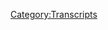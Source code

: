 {{Transcript
    | title         = [[11: February 10, 2017]]
    | caption       = [https://knowledgefight.libsyn.com/knowledge-fight-feb-10-2017 Listen to this episode on Libsyn]
    | episodeNumber = [[11: February 10, 2017|11]]
    | length        = 01:55:43
}}

{{MessageBox
    | header     = Warning: Bot Generated Content
    | text       = This transcript was automatically generated by transcription software and likely contains many mistakes and misattributions. Please check the audio for definitive quotes, attribution, and context.
    | image      = N3yvass4myg91.webp
    | imagewidth = 50px
    | id         = warning
}}

{{TranscriptBlock
    | name      = Alex Jones
    | timestamp = 00:00:00.000
    | text      = Andy in Kansas, you're on the air. Thanks for holding. So Alex, I'm a first time caller. I'm a huge fan. I love your work.
}}

{{TranscriptBlock
    | name      = Dan
    | timestamp = 00:00:07.000
    | text      = Hey, everybody, welcome back to knowledge fight. I'm Dan.
}}

{{TranscriptBlock
    | name      = Jordan
    | timestamp = 00:00:10.000
    | text      = I'm Jordan.
}}

{{TranscriptBlock
    | name      = Dan
    | timestamp = 00:00:11.000
    | text      = This is a show where I have watched way too much Infowars and Alex Jones in particular, and I sit down with my friend Jordan,
}}

{{TranscriptBlock
    | name      = Jordan
    | timestamp = 00:00:18.000
    | text      = who has no goddamn clue what he's talking about Jordan,
}}

{{TranscriptBlock
    | name      = Dan
    | timestamp = 00:00:20.000
    | text      = how are things?
}}

{{TranscriptBlock
    | name      = Jordan
    | timestamp = 00:00:23.000
    | text      = They're doing good.
}}

{{TranscriptBlock
    | name      = Dan
    | timestamp = 00:00:24.000
    | text      = Before we get to the business at hand, which today we're going to be going over the February 10 episode of the Alex Jones Show that was last Friday as this comes out. Okay. But before we get to that, there's a couple little bits of business we need to take care of. Absolutely. First of all, got a big old shout out to at randomly, Susanna on Twitter. What's up, Susanna, thank you so much. She
}}

{{TranscriptBlock
    | name      = Jordan
    | timestamp = 00:00:47.000
    | text      = made something very cute and very beautiful. And it made me cry.
}}

{{TranscriptBlock
    | name      = Dan
    | timestamp = 00:00:50.000
    | text      = Yep, that's right. We gotta cook over here. We'll see lib. tard cuck.
}}

{{TranscriptBlock
    | name      = Jordan
    | timestamp = 00:00:54.000
    | text      = That is me. That is me.
}}

{{TranscriptBlock
    | name      = Dan
    | timestamp = 00:00:56.000
    | text      = She made us a very nice drawing for a logo. Very awesome. Thank you so much. Really appreciate it. You can find that up on our new Tumblr, which is knowledge fight.tumblr.com. That's it another announcement. I had another announcement, but
}}

{{TranscriptBlock
    | name      = Jordan
    | timestamp = 00:01:10.000
    | text      = I forgot what it was regarding the David Knight episode.
}}

{{TranscriptBlock
    | name      = Dan
    | timestamp = 00:01:13.000
    | text      = Oh, yeah. We'd like to make a big apology that we put you through that.
}}

{{TranscriptBlock
    | name      = Jordan
    | timestamp = 00:01:17.000
    | text      = I know. I know. Plenty of you voiced your support.
}}

{{TranscriptBlock
    | name      = Dan
    | timestamp = 00:01:21.000
    | text      = I did hear from at least three people. But that was bullshit.
}}

{{TranscriptBlock
    | name      = Jordan
    | timestamp = 00:01:24.000
    | text      = Okay, good. Then plenty of you did not voice your your support. And we agree with you.
}}

{{TranscriptBlock
    | name      = Dan
    | timestamp = 00:01:29.000
    | text      = Yeah. Listen, David knights boring, man, we get it so boring. But we're back in the greener pastures of the real straight 100 proof. Alex Jones territory,
}}

{{TranscriptBlock
    | name      = Jordan
    | timestamp = 00:01:43.000
    | text      = the Everclear of Alex Jones,
}}

{{TranscriptBlock
    | name      = Dan
    | timestamp = 00:01:45.000
    | text      = what I like to do is I like to sit down and try and figure he will
}}

{{TranscriptBlock
    | name      = Jordan
    | timestamp = 00:01:48.000
    | text      = buy you a garden.
}}

{{TranscriptBlock
    | name      = Dan
    | timestamp = 00:01:50.000
    | text      = Oh, he'll buy you a new light.
}}

{{TranscriptBlock
    | name      = Jordan
    | timestamp = 00:01:51.000
    | text      = He'll buy you a new life. Yeah.
}}

{{TranscriptBlock
    | name      = Dan
    | timestamp = 00:01:52.000
    | text      = What I like to do is I like to sometimes try and figure out what the plot of a show is. A lot of times Alex Jones has something that's going on in his mind. And it sort of bleeds into every aspect becomes the narrative of the show. And this show. I really struggled with what it was. And I can't really find a synthesis like, and now I actually regret that I brought up the idea that
}}

{{TranscriptBlock
    | name      = Jordan
    | timestamp = 00:02:23.000
    | text      = he's so you just negated your entire premise there. I think if you think back to most of our shows, you can say yes and no, half the time, right. Well, there's a 5050 proposition.
}}

{{TranscriptBlock
    | name      = Dan
    | timestamp = 00:02:36.000
    | text      = I promise I didn't. I was just I'm trying to figure out a way to articulate this. I'm about to play a clip. And I want you to let it play. Do let's just listen to it. Because if he plays it three times, oh, wait, what he plays this clip three times back to back to back No, no. Throughout the show. For the last week, he's played in a whole bunch. Okay. And it's just insanity. These you loves this clip. And when we it's just it's propaganda.
}}

{{TranscriptBlock
    | name      = Jordan
    | timestamp = 00:03:07.000
    | text      = It's Russell Westbrook dunking on the guy right? I wish it was that clip.
}}

{{TranscriptBlock
    | name      = Dan
    | timestamp = 00:03:11.000
    | text      = No, it's that gorilla drinking. It's on piste. Let me play it. It's about it's about how it's a kitten that thinks it's a person it's about how fucking stupid Democrats are. All right, and we'll get back and I'll explain why I hate this clip so much in a minute Oh, this is how he
}}

{{TranscriptBlock
    | name      = Jordan
    | timestamp = 00:03:34.000
    | text      = opens the she has the 54321 Silent Movie era
}}

{{TranscriptBlock
    | name      = Dan
    | timestamp = 00:03:38.000
    | text      = that just to let you know this is how the fucking entire show Oh, every time No. Well, that yes. Okay, but this clip is how we opens Fridays. Oh, okay. Okay, so just cold open. Gotcha.
}}

{{TranscriptBlock
    | name      = Congressman Hank Johnson
    | timestamp = 00:03:52.000
    | text      = This is a island that at its widest level is what 12 miles from shore to shore. And at a smallest level or smallest location it's seven miles between one shore and the other. Is that correct?
}}

{{TranscriptBlock
    | name      = General Robert Willard
    | timestamp = 00:04:22.000
    | text      = I don't have the exact dimensions but to your point, sir, I think Guam is a small island
}}

{{TranscriptBlock
    | name      = Congressman Hank Johnson
    | timestamp = 00:04:28.000
    | text      = My fear is that the whole island will become so overly populated that it will tip over and capsize.
}}

{{TranscriptBlock
    | name      = Unknown Speaker
    | timestamp = 00:04:48.000
    | text      = I stand here as a freed slave.
}}

{{TranscriptBlock
    | name      = Jordan
    | timestamp = 00:04:50.000
    | text      = That's how we open our show.
}}

{{TranscriptBlock
    | name      = Nancy Pelosi
    | timestamp = 00:04:52.000
    | text      = We can work. I can work with President Bush on and I'm disappointed because I thought that there might be some entry That's because of what he said in the campaign.
}}

{{TranscriptBlock
    | name      = Unknown Speaker
    | timestamp = 00:05:02.000
    | text      = What are we going to do? How can a president who is acting in the manner that he's acting, whether he's talking about the travel ban, the way that he's targeting Muslims, or whether he's talking about his relationship to Putin and the Kremlin, and knowing that they have hacked our D Triple C and DNC and knowing that he's responsible for supplying the bombs that killed innocent children and families and what is Aleppo? Yeah, in Aleppo you are correct. The fact that he is wrapping his arms around you is continuing to advance into Korea.
}}

{{TranscriptBlock
    | name      = Unknown Speaker
    | timestamp = 00:06:06.000
    | text      = Bing bing, bong, bong bing bing bing, stop it.
}}

{{TranscriptBlock
    | name      = Alex Jones
    | timestamp = 00:06:10.000
    | text      = I've decided we're gonna need all videos now with Bong Bong, bing, bing, bang, bang, bang. Better presents My like trouble. So hilarious.
}}

{{TranscriptBlock
    | name      = Jordan
    | timestamp = 00:06:18.000
    | text      = Alex, why did you ruin that for me? So I had fun with that. And then he did the thing that he did the racist thing. I was enjoying every moment of that.
}}

{{TranscriptBlock
    | name      = Dan
    | timestamp = 00:06:28.000
    | text      = I don't know if it was necessarily racist. How is that it's a video of Trump sort of pretending to play xylophone. bing, bong, bing, bong, bong, bong. I don't know what the context of that clip is. But I know what the context is. I think other clips will have to go racism. And now here's what I want to say. 100%. So that's a clip of I don't know who the Senator is who talks about Guam. But he wasn't literally talking about it tipping over. Right. It was it was metaphor. It was it was creative license, somewhat.
}}

{{TranscriptBlock
    | name      = Jordan
    | timestamp = 00:06:58.000
    | text      = Alex does not accept that from anybody but Alex. No. Now Furthermore, that is hilarious. Sure, sure. That would be a funny clip. I'm worried and frankly, in the context of American in the context of American history, it is not that far out of what we're used to know. I mean, even in John Quincy Adams thought the Earth was hollow. Yeah, yeah.
}}

{{TranscriptBlock
    | name      = Dan
    | timestamp = 00:07:16.000
    | text      = So you know, there's I would buy it was a lot of weird beliefs that a lot of people have held. Republicans don't
}}

{{TranscriptBlock
    | name      = Jordan
    | timestamp = 00:07:21.000
    | text      = believe climate change is real. I buy it. But then also that's less crazy than Guam tipping. Oh, this
}}

{{TranscriptBlock
    | name      = Dan
    | timestamp = 00:07:27.000
    | text      = guy doesn't think that. But then the other clip is Nancy Pelosi accidentally saying Bush when she met Trump, right? She's just a slip of the tongue. Yeah. But then the other ones are she was talking about her Bush, one senator saying or representative. I'm not entirely sure saying I stand here as a free slave. Obviously, that is metaphorical. Obviously. There's a reason that she's saying that she's not literally saying she was a slave. Yeah. Then Maxine Waters, forgetting Aleppo for a second and then remembering it, and then saying that Putin is invading Korea, she meant Crimea.
}}

{{TranscriptBlock
    | name      = Jordan
    | timestamp = 00:08:02.000
    | text      = Yeah. But Crimea.
}}

{{TranscriptBlock
    | name      = Dan
    | timestamp = 00:08:04.000
    | text      = She whatever Crimea.
}}

{{TranscriptBlock
    | name      = Jordan
    | timestamp = 00:08:06.000
    | text      = It's crying. That sounds like that sounds like it's in a graphic
}}

{{TranscriptBlock
    | name      = Dan
    | timestamp = 00:08:10.000
    | text      = novel or in like, it's it's
}}

{{TranscriptBlock
    | name      = Jordan
    | timestamp = 00:08:12.000
    | text      = the Crimea, great Theft Auto.
}}

{{TranscriptBlock
    | name      = Dan
    | timestamp = 00:08:17.000
    | text      = So but like, it's these, it's, it slips of the tongue that Alex has fucking latched onto and made this two and a half minute clip of and he just plays it non stop. Yeah, he plays it. We're gonna talk about this on the next episode, but he plays it during a John Rappaport special fantast to illuminate how dumb Democrats are. They're so dumb. And listen, here's the here's the bottom line. I don't fully disagree that Maxine Waters is a little batty. I don't disagree at all. We are liberal dudes here saying she's a little old. She doesn't have a lot of her facts in order. Maybe it's time for
}}

{{TranscriptBlock
    | name      = Jordan
    | timestamp = 00:08:51.000
    | text      = also she's out of touch and part of a Democratic establishment that is clearly fucked everything up for it right on their own.
}}

{{TranscriptBlock
    | name      = Dan
    | timestamp = 00:08:59.000
    | text      = But the the argument that she actually thinks that Putin is invading Korea, or she actually doesn't know Aleppo is is insane. Yeah. Especially the first one. The only
}}

{{TranscriptBlock
    | name      = Jordan
    | timestamp = 00:09:11.000
    | text      = person who doesn't know Aleppo is Gary Johnson. Right? Right. And they play
}}

{{TranscriptBlock
    | name      = Dan
    | timestamp = 00:09:15.000
    | text      = shots of him during that video too. and wonderful. And also the rest of it is like, like picture and picture. So there's like the two shots next to each other. It's the video playing. And then Alex sitting at the desk, Alex Jones sitting there just like just making real
}}

{{TranscriptBlock
    | name      = Jordan
    | timestamp = 00:09:30.000
    | text      = quizzical habit having his having a silent movie acting skills.
}}

{{TranscriptBlock
    | name      = Dan
    | timestamp = 00:09:36.000
    | text      = He's doing a silent movie acting real wonderful guy he's trying to, but anyway, I wanted to play that because that's how he starts the show and how he, he again, he plays it two more times throughout the course of the show, okay, I'm not gonna play it each time. He does, but he doesn't. He's fucking in love with this clip. And it's like,
}}

{{TranscriptBlock
    | name      = Jordan
    | timestamp = 00:09:52.000
    | text      = okay, he's proud of it. They put together a clip. It's got little backing music behind it, they edit it. I'm sure they edited it pretty It was pretty well
}}

{{TranscriptBlock
    | name      = Dan
    | timestamp = 00:10:00.000
    | text      = right it was Rob do behind the scenes our do
}}

{{TranscriptBlock
    | name      = Jordan
    | timestamp = 00:10:03.000
    | text      = our our doo dee doo Yeah. Good on him good on him. They they made a good clip.
}}

{{TranscriptBlock
    | name      = Dan
    | timestamp = 00:10:13.000
    | text      = But again, that's not journalism. That's propaganda. Yeah. So great, good way to start your show dickhole. He gets down to some substance here though in this next clip. And this next clip is what I would call the first lie of the show
}}

{{TranscriptBlock
    | name      = Alex Jones
    | timestamp = 00:10:28.000
    | text      = known as the ninth sharpish 80 plus percent of the time but a nightly show then reminded,
}}

{{TranscriptBlock
    | name      = Jordan
    | timestamp = 00:10:35.000
    | text      = I'm going to set a Ninth Circuit Judge, I believe is what he's referencing. And I hadn't said he uses
}}

{{TranscriptBlock
    | name      = Dan
    | timestamp = 00:10:41.000
    | text      = circuit the Ninth Circuit Court. It's the judges. Yes. But he's talking with the ones who saved our asses for a second. Yeah, he's he's mad at them. Yeah. And who would have guessed is what he said there was actually literally the first lie, but he has a bigger lie that's coming up that 80 plus percent of the time their decisions are overturned. That's not that's not even close to true. Well, actually, the truth is, it's 79%. Oh, no shit. Yeah. But but that's not the most overturned court in the land. That's okay. If they're like number three, it turns out that a lot of circuit court decisions are overturned. All
}}

{{TranscriptBlock
    | name      = Jordan
    | timestamp = 00:11:17.000
    | text      = right, is it? Is it an appellate court or is it the first? So it goes fuels court? It's it? Yeah, it's an appellate. So
}}

{{TranscriptBlock
    | name      = Dan
    | timestamp = 00:11:24.000
    | text      = the middle right before,
}}

{{TranscriptBlock
    | name      = Jordan
    | timestamp = 00:11:25.000
    | text      = right before the Supreme Court. Now, admittedly, the problem with all of our court system is that the ideal court system is impassioned, or no dispassionate observers of the code of robots. And instead, what we have is weird as random ideological bets from our court system. Sure. So we have a Supreme Court that isn't even really like it's a useless nonsense thing, right. Kind of a game. Yeah, it is. It what we saw, it's maneuvering pieces around. It's not an actual court.
}}

{{TranscriptBlock
    | name      = Dan
    | timestamp = 00:11:58.000
    | text      = Its fifth dimensional chess. Yeah.
}}

{{TranscriptBlock
    | name      = Jordan
    | timestamp = 00:12:00.000
    | text      = How is? How are we okay with the Supreme Court the way it is right now? The only one seems mind boggling to me. It's nuts. But
}}

{{TranscriptBlock
    | name      = Dan
    | timestamp = 00:12:07.000
    | text      = then I mean, even before the election, you had people like Ted Cruz, and other conservatives were like, well, it's possible that we just never if Hillary gets in, we'll just never vote for one. And then it'll eventually be down to like six justices, and then eventually we can just get rid of the Supreme Court. Yeah.
}}

{{TranscriptBlock
    | name      = Jordan
    | timestamp = 00:12:23.000
    | text      = Well, well, that whole system of checks and balances was, it was fine. Whenever people who disagreed with you were in power, but now that you're in power, you don't want that shit. No,
}}

{{TranscriptBlock
    | name      = Dan
    | timestamp = 00:12:33.000
    | text      = it's an impeachment. It may stop you. Yeah. But again, this guy I
}}

{{TranscriptBlock
    | name      = Jordan
    | timestamp = 00:12:37.000
    | text      = love I love Trump's complete and utter bafflement by the fact that this that a court can stop him will see you in court. He's not he's not angry about it. He's confused and enraged. Yeah, he didn't understand that that was possible. He didn't get Wait, wait, whoa, I signed an executive order. That means it's law forever right?
}}

{{TranscriptBlock
    | name      = Dan
    | timestamp = 00:12:57.000
    | text      = I'm supposed to be king right? Yeah,
}}

{{TranscriptBlock
    | name      = Jordan
    | timestamp = 00:12:59.000
    | text      = I'm King. I'm King Trump. I'm running this like a business where there's no Supreme Court to stop
}}

{{TranscriptBlock
    | name      = Dan
    | timestamp = 00:13:03.000
    | text      = you don't he needs to watch like real talk any memes any reality show he seems to love watching cartoons because he did watch he had Finding Dory that a screening of that at the White House. Okay, schedule.
}}

{{TranscriptBlock
    | name      = Jordan
    | timestamp = 00:13:15.000
    | text      = I'm not gonna judge you man for loving cartoons. I'm a big Miyazaki fan. Everybody follow our tunes are cool cartoons. If we Rick and Morty
}}

{{TranscriptBlock
    | name      = Dan
    | timestamp = 00:13:23.000
    | text      = if we if we want to go with this cartoon theme, I really recommend that he watched The Emperor's New Groove
}}

{{TranscriptBlock
    | name      = Jordan
    | timestamp = 00:13:28.000
    | text      = that is a great movie to showcase for Patrick Warburton being great, so great. He's so great. Oh, he's so great. But also we
}}

{{TranscriptBlock
    | name      = Dan
    | timestamp = 00:13:37.000
    | text      = would teach him a little bit about you know how being a dictator is not really cool and but learning about how the common man really lives is
}}

{{TranscriptBlock
    | name      = Jordan
    | timestamp = 00:13:46.000
    | text      = important to do now, I would also suggest he watches
}}

{{TranscriptBlock
    | name      = Dan
    | timestamp = 00:13:51.000
    | text      = Schoolhouse Rock rest in peace or the kip.
}}

{{TranscriptBlock
    | name      = Jordan
    | timestamp = 00:13:54.000
    | text      = Yeah. Schoolhouse Rock. Let's go with Magic School Bus. That's really important for him. Sure. Pretty sure he doesn't know how the human body works. Phantom Tollbooth Phantom Tollbooth. Absolutely. He doesn't even know how toll booths work Bridge
}}

{{TranscriptBlock
    | name      = Dan
    | timestamp = 00:14:07.000
    | text      = to Terabithia. No, he
}}

{{TranscriptBlock
    | name      = Jordan
    | timestamp = 00:14:09.000
    | text      = can leave that children's book Jumanji? He's got to get on that. Sure. That's important. What
}}

{{TranscriptBlock
    | name      = Dan
    | timestamp = 00:14:14.000
    | text      = was space Jumanji? Remember that movie?
}}

{{TranscriptBlock
    | name      = Jordan
    | timestamp = 00:14:17.000
    | text      = I thought that was Bridge to Terabithia.
}}

{{TranscriptBlock
    | name      = Dan
    | timestamp = 00:14:19.000
    | text      = How dare you? So anyway, let's get back to this clip about the Ninth Circuit Court and get to the actual lie. But the one that the lie of 80 plus percent is a slight exaggeration.
}}

{{TranscriptBlock
    | name      = Jordan
    | timestamp = 00:14:31.000
    | text      = But love it's 79%. He rounded up slightly but the not real. That's not an exaggeration. I'll give him that. But
}}

{{TranscriptBlock
    | name      = Dan
    | timestamp = 00:14:37.000
    | text      = that's not uncommon for appellate courts. Like thanks.
}}

{{TranscriptBlock
    | name      = Jordan
    | timestamp = 00:14:41.000
    | text      = Maybe your lie. Isn't that weird? Kind of that seems weird. To me. It that's a fact that I just found out that I am not actually comfortable with but
}}

{{TranscriptBlock
    | name      = Dan
    | timestamp = 00:14:49.000
    | text      = the reason is, a lot of the times when the Supreme Court implicitly agrees with the ruling, they would just reject the case. They take it Okay, well Like court standing
}}

{{TranscriptBlock
    | name      = Jordan
    | timestamp = 00:15:01.000
    | text      = rules. So the only reason that the Supreme Court would take a case is if there was a significant possibility that it would be overturned. Yes. Okay. Yes. They don't take most cases. And then of course, the reason that you would go to the Ninth Circuit Court is because it is like, the reason that Washington would go directly to that court is because it is a left leaning court. Maybe it has two judges appointed by Democratic presidents and one judge appointed by the G Dubs.
}}

{{TranscriptBlock
    | name      = Dan
    | timestamp = 00:15:31.000
    | text      = But what I'm saying I'm not sure about is I'm not sure how it works in terms of standing and what goes to what court I'm not entirely sure about that.
}}

{{TranscriptBlock
    | name      = Jordan
    | timestamp = 00:15:39.000
    | text      = The amount of knowledge I have about that is just enough knowledge to tell people the wrong things, right. Like I know all the words and then I'll put them in the wrong order and people will believe lies,
}}

{{TranscriptBlock
    | name      = Dan
    | timestamp = 00:15:49.000
    | text      = I will tell you this. It doesn't matter. To the case at hand or to that is a good point. Yeah. So do we always
}}

{{TranscriptBlock
    | name      = Jordan
    | timestamp = 00:15:57.000
    | text      = get bogged down in reality, whatever that has no bearing on what we're about to let's
}}

{{TranscriptBlock
    | name      = Dan
    | timestamp = 00:16:01.000
    | text      = get to the real life, okay?
}}

{{TranscriptBlock
    | name      = Alex Jones
    | timestamp = 00:16:03.000
    | text      = It's known as the ninth sharpish 80 Plus, some of the time but Buckley ran here before the show, and reminded me of something. That's right. It's the ninth circuit that multiple times has overturned lawsuits and agree with public schools chain the American flag is offensive and cannot be worn on any clothing period. How dare they wear death metal shirts, you can wear Satanism shards, your Islamic shirts, you can wear collared shirts, you can wear what Barraza Metro Mexican flag shirts, but you cannot wear the American flag according to the ninth circuit.
}}

{{TranscriptBlock
    | name      = Jordan
    | timestamp = 00:16:41.000
    | text      = I am gonna guess before you say a word before I perhaps before I tell you I have really looked up this particular circumstance did and maybe have some information relevant to it. And hey, I'm gonna go out on a limb. Perhaps it contradicts what it is that Alex Jones was saying the your bingo really? Yeah. Who would have guessed? So the Knights never happened before the Ninth
}}

{{TranscriptBlock
    | name      = Dan
    | timestamp = 00:17:04.000
    | text      = Circuit Court did rule in agreement with a lawsuit that was presented about people wearing the American flag. That part is true. Yes. What ended up happening was they ruled that people couldn't wear the American flag under certain circumstances, which I will explain in a moment. And then the Supreme Court refused to hear the case because there's like, No, this is this is fine. So what the actual case was was about people wearing student or, excuse me wearing the American flag on Cinco Demayo. Okay, now here's why. All
}}

{{TranscriptBlock
    | name      = Jordan
    | timestamp = 00:17:40.000
    | text      = right, controversy that seems automatically a little bit of like, Hey, we're reacting to your thing.
}}

{{TranscriptBlock
    | name      = Dan
    | timestamp = 00:17:47.000
    | text      = The controversy goes back to May 2009. An incident between two groups of students at Live Oak high school at a school sponsored Cinco Demayo event, a Mexican American student walked around campus with a flag of Mexico and other students flew a makeshift American States flag or United States flag in response and chanted at the flag bearing students. Students on both sides complained about the incident. A year later, several students came to school on Cinco Demayo wearing American flag shirts and school officials told the students to remove the American flag shirts, or turn the shirts inside out. The educator said the American flag shirts could send a message that would offend the Cinco Demayo celebrants and they had public safety concerns. So what ended up happening was there was essentially standoffs between Cinco Demayo, celebrants and kids aggressively wearing American flag apparel at them on Cinco Demayo.
}}

{{TranscriptBlock
    | name      = Jordan
    | timestamp = 00:18:42.000
    | text      = Why can't people just have nice stuff? Why can't you just why can't you just be cool? Why can't you just allow people to why can't you just be cool one day? Yeah, why can't you just like you can eat like, even then, like, Look, I get it. You're a white nationalist motherfucker in high school and high school, which look, you're probably going to grow out of it. Hopefully, hopefully. It's time to pray. Hopefully, you'll grow out of it. But even if you're a white nationalist, just like take a day off, man. Yeah, just be like, hey, but you guys have your thing. The problem I'm gonna try and oppress you 364 days of the year, but I'm gonna give you this one.
}}

{{TranscriptBlock
    | name      = Dan
    | timestamp = 00:19:22.000
    | text      = The problem with that philosophy though, is that Cinco Demayo was war day because it's even more on for them. It's like I have to I have to be even more American on this day against your presumably anti American Mexican flag. Why
}}

{{TranscriptBlock
    | name      = Jordan
    | timestamp = 00:19:38.000
    | text      = do we even have people? I don't know. Can't we just not do that? It's
}}

{{TranscriptBlock
    | name      = Dan
    | timestamp = 00:19:42.000
    | text      = insane. Are we?
}}

{{TranscriptBlock
    | name      = Jordan
    | timestamp = 00:19:43.000
    | text      = We have too many.
}}

{{TranscriptBlock
    | name      = Dan
    | timestamp = 00:19:44.000
    | text      = So anyway, the the the court ruled essentially that the school was allowed to say no American flag apparel on Cinco Demayo.
}}

{{TranscriptBlock
    | name      = Jordan
    | timestamp = 00:19:54.000
    | text      = Do you mean it had nothing to do with the actual American flag apparel and everything to do with whether or not the school is allowed to say
}}

{{TranscriptBlock
    | name      = Dan
    | timestamp = 00:20:00.000
    | text      = yes. And the reason was for the protection of both the Cinco Demayo celebrating students and the kids wearing the American flag stuff, right? Because it was it was a situation where they deemed like, okay, there were fights that broke out, there was conflict. Let's just not allow people to have this fight. Right. You're in a school.
}}

{{TranscriptBlock
    | name      = Jordan
    | timestamp = 00:20:25.000
    | text      = Now, as far as as far as the conversation over and this is this is exactly what the the Muslim ban thing happened there. The reason that they issued that stay on whether or not they could reinstate it immediately, is not because they agree or disagree with what was going on? It is not because they say there's a you can't do this or that. It's because he did it wrong. It's because the executive order was written in such a way that it's impossible to take it any other way. As a religious situation. Sure. So if he had written it, much more, like if he had taken his fucking time on it, like my, my constant thought about about Trump, is whether or not you agree with what he's trying to do. He's bad at doing it. He's
}}

{{TranscriptBlock
    | name      = Dan
    | timestamp = 00:21:17.000
    | text      = got it follow through. Yeah.
}}

{{TranscriptBlock
    | name      = Jordan
    | timestamp = 00:21:18.000
    | text      = He's like if Obama was like, Obama, if he was going to instigate a Muslim ban, right. And he wouldn't do that, because he's a secret Muslim. Sure. He wouldn't do that. But imagine he he did. He would spend months on it, he would have his lawyers go through word by word. And we take this through the court system, because I don't want to waste everybody's time and money on sending it through the court system and spending all of this time going. Yes, you can. No, you can't. And yes, you can really galvanize the opposite. Yeah, he would try really hard to actually make it work because of competency. Yes. Trump has no issue with that. Yeah, it seemed like they wrote like, hey, no Muslims on a page, and he signed on might as
}}

{{TranscriptBlock
    | name      = Dan
    | timestamp = 00:22:00.000
    | text      = well, but it might have been that Trump rights meme, it might as well have been that like, that sort of thing. Yeah. But then also, the other thing in that ruling was that non citizens have standing and due process rights, which is very important, but I think it's something that we all believed already when I
}}

{{TranscriptBlock
    | name      = Jordan
    | timestamp = 00:22:17.000
    | text      = No, definitely not already. I well, but the root of that is most of us believe people are people.
}}

{{TranscriptBlock
    | name      = Dan
    | timestamp = 00:22:25.000
    | text      = Yeah. And one like,
}}

{{TranscriptBlock
    | name      = Jordan
    | timestamp = 00:22:27.000
    | text      = like the declaration of goddamn independence doesn't say, we believe you know, folks, are you or not we believe American citizens. You know, all men, all men are all men are created equal in the eyes of God, not women. That is a problem. Well, they should have added that, sure.
}}

{{TranscriptBlock
    | name      = Dan
    | timestamp = 00:22:46.000
    | text      = But the but it also, it also like very clearly stipulates that rights aren't given by the government, they're given by our Creator, right, which I also have problems with, but whatever. But it's like a, you know, like your Creator, as you understand. Yes, exactly.
}}

{{TranscriptBlock
    | name      = Jordan
    | timestamp = 00:22:59.000
    | text      = Which, again, that's kind of the whole point of America is that we can't have a state religion.
}}

{{TranscriptBlock
    | name      = Dan
    | timestamp = 00:23:03.000
    | text      = Sure. But human beings have rights because of just being humans, not because the state gave them rights. Therefore, to my understanding, and my belief, if you are someone who isn't a citizen, we still can't treat you like shit. Yeah, you're a person. Yeah. Your rights are granted by God, not by America. Well, just because, you know, confines doesn't mean shit. Yeah.
}}

{{TranscriptBlock
    | name      = Jordan
    | timestamp = 00:23:27.000
    | text      = And well, the greatest point, the greatest point is that always is always that a government cannot give you rights. They can only take them away. Right, right. Right. Right. That's always that's always the starting point. For any
}}

{{TranscriptBlock
    | name      = Dan
    | timestamp = 00:23:38.000
    | text      = years ago, Alex would have agreed with you very seriously.
}}

{{TranscriptBlock
    | name      = Jordan
    | timestamp = 00:23:42.000
    | text      = Well, he also would have been concerned about Putin 10 years ago,
}}

{{TranscriptBlock
    | name      = Dan
    | timestamp = 00:23:45.000
    | text      = two things. I posted a couple of articles on our Twitter, on the knowledge fight Twitter. One was an article about Alex Jones, his former editor Ken Nimmo, who came out and called him a sell out. And if you if anyone knows how to get in touch with him, tell him to hit us up because I'd love to talk to him. Yeah. Second thing. Do you remember back when Alex was talking about how there was going to be a concentration camps in the airports? No, that was 17 years ago. He gave a report from the road. And he was talking about how there was a tape that was going to come out of Trump saying the N word on The Apprentice.
}}

{{TranscriptBlock
    | name      = Jordan
    | timestamp = 00:24:26.000
    | text      = Yes. Yeah, that weird ass report that he gave on the road where he was maybe drunk.
}}

{{TranscriptBlock
    | name      = Dan
    | timestamp = 00:24:30.000
    | text      = Yeah. On A Plane. Yeah, I did a little digging. I found a story about this guy named Marcus moot. We're a 27 year old marketing professional from Glasgow, who found out that Paul Joseph Watson, the editor of prison planet, Donnie J Dubs, he hates straight up. He found out that guys DMS were open. And so he just sent him that story. Oh,
}}

{{TranscriptBlock
    | name      = Jordan
    | timestamp = 00:24:57.000
    | text      = he just started making shit up and throw it at his face. You That's right. Yeah. Infowars is publishing fake news
}}

{{TranscriptBlock
    | name      = Dan
    | timestamp = 00:25:03.000
    | text      = as a prank. He just sent him all this bullshit and then went to bed woke up the next day. And it was on their site, quoting him verbatim what a great day for on our Twitter, I posted a link to this story. And you can see their screenshots of him interacting with PJ Dubs. And it's insane. It's so fucking awesome. It's just legit, you're busted. You fell for it. And I looked into it. I looked to try to find that story. It has now been taken down from infowars.com
}}

{{TranscriptBlock
    | name      = Jordan
    | timestamp = 00:25:36.000
    | text      = At least they did that because half the time they don't even fucking bother. Well, they took down all that like Fox News. Fox News still had Fox News still had that it was a it was a Muslim dude who shot up the the mosque in Canada Alex for like 24 hours.
}}

{{TranscriptBlock
    | name      = Dan
    | timestamp = 00:25:51.000
    | text      = Alex has said that within the last three days? Of course he
}}

{{TranscriptBlock
    | name      = Jordan
    | timestamp = 00:25:55.000
    | text      = did. Because why tell the truth. Lazy.
}}

{{TranscriptBlock
    | name      = Dan
    | timestamp = 00:26:00.000
    | text      = So anyway, lays a tour. Next clip. This is Alex talking about how fucking awesome Andrew Jackson is.
}}

{{TranscriptBlock
    | name      = Alex Jones
    | timestamp = 00:26:08.000
    | text      = When I say this, this is not rhetoric. Okay, this is what's happening in US history. Everybody is probably even more interesting than George Washington. Agreed.
}}

{{TranscriptBlock
    | name      = Jordan
    | timestamp = 00:26:21.000
    | text      = I 100% agree on
}}

{{TranscriptBlock
    | name      = Alex Jones
    | timestamp = 00:26:23.000
    | text      = the man lived in. He did some brutal things. But if you want to draw a line and wipe away the trail, somebody did the things that Jackson did and you'd say That's ridiculous. That's impossible. It's like the Revenant they'll see the Revenant that's historically very very accurate an amazing film by an amazing Mexican director. Point is Andrew Jackson live things like that movie hundreds of times
}}

{{TranscriptBlock
    | name      = Dan
    | timestamp = 00:26:50.000
    | text      = he fought hundreds of bears
}}

{{TranscriptBlock
    | name      = Jordan
    | timestamp = 00:26:53.000
    | text      = Okay, so So you're
}}

{{TranscriptBlock
    | name      = Dan
    | timestamp = 00:26:56.000
    | text      = in his Hugh Glass that's that's yes that's a it's an actual Yeah, that's another person. Yeah, so he didn't live stuff like that. Now another guy you
}}

{{TranscriptBlock
    | name      = Jordan
    | timestamp = 00:27:04.000
    | text      = guys live that Yeah. In specific Yeah. Now I will I'm gonna disclose this as a stand up comedian. I actually do material about Andrew Jackson got a bit he I have
}}

{{TranscriptBlock
    | name      = Dan
    | timestamp = 00:27:15.000
    | text      = a bit would you like to workshop this bit on our audience? No, it's
}}

{{TranscriptBlock
    | name      = Jordan
    | timestamp = 00:27:19.000
    | text      = it's a it's done. It's a good bit. I do it a lot. I'm not gonna waste. I'm not gonna waste a bit on this might have some notes on this. I don't need your fucking notes come to a show you left. Or tonight? I don't I get I get paid either
}}

{{TranscriptBlock
    | name      = Dan
    | timestamp = 00:27:33.000
    | text      = way. This is a public service. And so Jordan Holmes is a very funny comedian. You should go see him.
}}

{{TranscriptBlock
    | name      = Jordan
    | timestamp = 00:27:39.000
    | text      = Sure. So, so I will, I will point out my conflict of interest. About Andrew Jackson, lionizing Andrew Jackson. Fair enough. But I will say this. Andrew Jackson is one of the most interesting American presidents in history, right bad people. Not because he was a good president. He was very, very bad at being president. Also, this
}}

{{TranscriptBlock
    | name      = Dan
    | timestamp = 00:28:02.000
    | text      = clip goes on a lot longer where Alex actually gets into the specifics. Do you want me to you want to listen to this before you rebut?
}}

{{TranscriptBlock
    | name      = Jordan
    | timestamp = 00:28:07.000
    | text      = i Okay. I will tell you, I will tell my favorite Andrew Jackson story and I guarantee get into guarantee that he will not get into it. He might I guarantee you won't. All right. Okay. Here's how I feel. If he does. Just ahead of time I get I will shut up. I will turn my mic off. Okay, I'll give you $1 When Andrew Jackson moved into the White House, he had a party that lasted multiple weeks. Yeah, people were jumping out of windows, many broken windows. But the best part, there was a wheel of cheese. Yeah, the size of a man I know about the story with the end, it just sat out on the White House lawn forever in DC for ever, for
}}

{{TranscriptBlock
    | name      = Dan
    | timestamp = 00:28:56.000
    | text      = weeks, like essentially his entire presidency. So
}}

{{TranscriptBlock
    | name      = Jordan
    | timestamp = 00:28:58.000
    | text      = yeah. And that is the that is the quintessential Andrew Jackson story.
}}

{{TranscriptBlock
    | name      = Dan
    | timestamp = 00:29:03.000
    | text      = You're correct. He does not get into that
}}

{{TranscriptBlock
    | name      = Alex Jones
    | timestamp = 00:29:05.000
    | text      = and survive when nobody else did. He was completely charmed. He had luck that no one could even deal with. When he was down there as a colonel battling the British in New Orleans. They had ships only a few 100 yards away with hundreds of men shooting at him and cannons for over a day. And he had to stand up on this big makeshift blockade they put on the road and they couldn't kill him. They were shooting people all around him and he stood there in a big black fur coat. Just staring at him with his eyes and the night it was like a specter completely broke there will nobody talks about Jackson, no blue remain about him. But notice, in the White House, there is a bust of Jackson on a horse and then there's a big painting right behind Trump of Andrew Jackson. He's the guy that killed the early Federal Reserve they had then He's the guy that survived more than the Native Americans. I mean, it's so crazy the stuff Andrew Jackson did it'll make your head spin. It will.
}}

{{TranscriptBlock
    | name      = Jordan
    | timestamp = 00:30:08.000
    | text      = Yeah, completing a genocide is one of those things and completed a really tried hard. He went for it. It wasn't for lack of trying. Yeah, the Trail of Tears. That's one of the reasons one of the reasons he's clearly lionizing Andrew Jackson right now, is because he was one of the last presidents who literally go up to the Supreme Court and say, I'm going to do it anyway. Yeah, fuck you. Yeah, exactly. Yeah, he was the last he well, he wasn't the last president. But he was one of the main presidents who tried to break the whole checks and balances system, he tried to become king.
}}

{{TranscriptBlock
    | name      = Dan
    | timestamp = 00:30:42.000
    | text      = Well, if you believe in this narrative of the Elders of Zion and the Illuminati and the Federal banks, this sort of, if you believe all of that, there is something to be set for Andrew Jackson, because he did try and stop a Federal Reserve.
}}

{{TranscriptBlock
    | name      = Jordan
    | timestamp = 00:30:57.000
    | text      = He tried to stop everything, which it is, it is like, okay. It's pointed out frequently, that Andrew Jackson tried to bring us back to the gold standard. And yet he is on the $20. Bill. Not anymore. He did, right. We're getting close on there. We're getting close to that. We're not there yet. But he is still on the the $20. Bill. So it's pointed out that it is ironic that he hated paper money so much and yet wound up on it fiat currency. Do you think that is purposeful shade? No, you don't think so? No. How could it not be though? I don't know what, what person working in the treasury was like? Let's put Andrew Jackson on as a memorial. Without knowing any history of Andrew Jackson, just somebody completely ignorant of Andrew Jackson knowledge.
}}

{{TranscriptBlock
    | name      = Dan
    | timestamp = 00:31:52.000
    | text      = Maybe they knew only the stuff that Alex Jones knows the stuff about him, bailing him standing up on top of a ship and menacing people. And
}}

{{TranscriptBlock
    | name      = Jordan
    | timestamp = 00:32:01.000
    | text      = look, he was a menacing ass dude, all
}}

{{TranscriptBlock
    | name      = Dan
    | timestamp = 00:32:04.000
    | text      = these duels, he won all of his duels, which were mostly about how his wife was a whore. He
}}

{{TranscriptBlock
    | name      = Jordan
    | timestamp = 00:32:10.000
    | text      = beat a man to death almost he almost killed a man
}}

{{TranscriptBlock
    | name      = Dan
    | timestamp = 00:32:13.000
    | text      = of John King. He.
}}

{{TranscriptBlock
    | name      = Jordan
    | timestamp = 00:32:16.000
    | text      = I have always thinking well, they have very similar hair.
}}

{{TranscriptBlock
    | name      = Dan
    | timestamp = 00:32:20.000
    | text      = Alright, so this clip goes on a little bit. He says something at the end of this, that's buckwild.
}}

{{TranscriptBlock
    | name      = Alex Jones
    | timestamp = 00:32:26.000
    | text      = I'm gonna say George Washington's life was charmed, and unbelievable as well. But drew, I gotta tell you, he's easily easily dwarfed by Andrew Jackson with the sheer magic providence. Okay, and also toughness, like, he'd get stabbed in duels shot in duels bleed for three days, blood everywhere, through his organs wouldn't die would refuse to die. It was crazy. By the time he was an old man. He would just like drink big containers of like arsenic and lead just to get up in the morning. I mean, that's what they did back then he was wild.
}}

{{TranscriptBlock
    | name      = Dan
    | timestamp = 00:33:04.000
    | text      = He was wild. He was wild. But now this clip takes a turn into the most fun direction of oh, wait, no, sorry. That's an excellent,
}}

{{TranscriptBlock
    | name      = Jordan
    | timestamp = 00:33:11.000
    | text      = that's the next step as far as as far as I
}}

{{TranscriptBlock
    | name      = Alex Jones
    | timestamp = 00:33:15.000
    | text      = really should do a profile on and drew Jackson because he was something else. And the fact that Trump's done his research and is modeling himself after Andrew Jackson sons horror, not good into the guts and spines of the enemy. Good
}}

{{TranscriptBlock
    | name      = Jordan
    | timestamp = 00:33:34.000
    | text      = for good reason.
}}

{{TranscriptBlock
    | name      = Dan
    | timestamp = 00:33:37.000
    | text      = He also says that like Washington was the first he born he gave birth to the Republic. And then Andrew Jackson was the second father of the Republic. Trump is going to be the third.
}}

{{TranscriptBlock
    | name      = Jordan
    | timestamp = 00:33:49.000
    | text      = All right, that's, that's, that's I'm picking and choosing right, though. Boy. Although I will say the Muslim man is the closest corollary to the Trail of Tears that we have right now. Probably. Yeah, I would. I would actually. Yeah,
}}

{{TranscriptBlock
    | name      = Dan
    | timestamp = 00:34:02.000
    | text      = his analogy is not
}}

{{TranscriptBlock
    | name      = Jordan
    | timestamp = 00:34:03.000
    | text      = snow. It's not off at the problem is he's choosing one of the worst American presidents in history as the shining light of America, just because
}}

{{TranscriptBlock
    | name      = Dan
    | timestamp = 00:34:13.000
    | text      = that singular point that he tried to stop the Federal Reserve. Yeah, that's the only thing that's really important. Because he does buy into the Elders of Zion narrative. He does buy into this idea of these crypto bankers who are just trying to manipulate everything and destroy us, which turned us into slaves. Not
}}

{{TranscriptBlock
    | name      = Jordan
    | timestamp = 00:34:32.000
    | text      = too far wrong. That's the problem with bankers, you know, they are evil, you know, it's just not race based. Yeah.
}}

{{TranscriptBlock
    | name      = Dan
    | timestamp = 00:34:40.000
    | text      = Today, we need to talk about what's on our plate. And what's on our plate. Is more
}}

{{TranscriptBlock
    | name      = Jordan
    | timestamp = 00:34:45.000
    | text      = Andrew Jackson. No, although it's close,
}}

{{TranscriptBlock
    | name      = Dan
    | timestamp = 00:34:48.000
    | text      = weird ideas about the Civil War.
}}

{{TranscriptBlock
    | name      = Jordan
    | timestamp = 00:34:51.000
    | text      = Oh boy.
}}

{{TranscriptBlock
    | name      = Alex Jones
    | timestamp = 00:34:53.000
    | text      = British intelligence tried to get the south to secede, just like they did a few decades later. tried to break the country up. Jackson knew about it as president It killed the plan because he was a southerner. Wait, well, I wish they would have listened to him. Of course.
}}

{{TranscriptBlock
    | name      = Dan
    | timestamp = 00:35:06.000
    | text      = Wait, what? Wait what? Why are you confused?
}}

{{TranscriptBlock
    | name      = Jordan
    | timestamp = 00:35:09.000
    | text      = Wait what what?
}}

{{TranscriptBlock
    | name      = Dan
    | timestamp = 00:35:11.000
    | text      = What what you can do is about
}}

{{TranscriptBlock
    | name      = Jordan
    | timestamp = 00:35:13.000
    | text      = Okay, continue the clip.
}}

{{TranscriptBlock
    | name      = Dan
    | timestamp = 00:35:14.000
    | text      = There's all checks out
}}

{{TranscriptBlock
    | name      = Alex Jones
    | timestamp = 00:35:16.000
    | text      = protege Sam Houston, president of Texas and then the governor of Texas for the Civil War was about to start. Shed This is a British intelligence setup do not do this. We it's meant to destroy us all. And of course, he was removed from office and ceremonially by all the young snot noses that knew everything and shut up so those goddamn snow modeling himself after Andrew Jackson who covertly sent in basically the special ops of the day to shut up Texas when he was still president. way what? It's amazing. See, see I'm already going into a history lesson about Andrew Jackson Excuse me.
}}

{{TranscriptBlock
    | name      = Dan
    | timestamp = 00:35:54.000
    | text      = So now
}}

{{TranscriptBlock
    | name      = Jordan
    | timestamp = 00:35:55.000
    | text      = I like I like how covertly is more like he overtly sent an army. Right, right, right. He didn't. Covertly it wasn't. It wasn't like three or four guys like sidled up to Mexico were like, Hey, you want to give us Texas? How about that? Hey, I got an idea. Yeah, I like that. Texas. A Texas. No, it was more like, Hey, how about we take Mexico to Peru? Andrew Jackson is the closest president we have to Yosemite Sam.
}}

{{TranscriptBlock
    | name      = Dan
    | timestamp = 00:36:24.000
    | text      = Yeah. But then that I'm going to do a history lesson about Andrew Jackson being
}}

{{TranscriptBlock
    | name      = Jordan
    | timestamp = 00:36:30.000
    | text      = It'd be terrible. Not a fan. Yeah.
}}

{{TranscriptBlock
    | name      = Dan
    | timestamp = 00:36:33.000
    | text      = But then here, I don't
}}

{{TranscriptBlock
    | name      = Jordan
    | timestamp = 00:36:35.000
    | text      = want to bore you with all of the no more stuff I know about I accidentally
}}

{{TranscriptBlock
    | name      = Dan
    | timestamp = 00:36:39.000
    | text      = stopped the last clip to introduce this. But it was the wrong clip. But we're in the right now. We're
}}

{{TranscriptBlock
    | name      = Jordan
    | timestamp = 00:36:44.000
    | text      = in the right clip.
}}

{{TranscriptBlock
    | name      = Dan
    | timestamp = 00:36:44.000
    | text      = This is the biggest pile of bullshit acting I've ever seen in my life. Okay, and just enjoy it. Does
}}

{{TranscriptBlock
    | name      = Jordan
    | timestamp = 00:36:51.000
    | text      = he do an Andrew Jackson voice? No, but he does because I don't know how you would do that. No,
}}

{{TranscriptBlock
    | name      = Dan
    | timestamp = 00:36:55.000
    | text      = it's over. The Andrew Jackson part is over, but he does space work. Ooh, it's like bad improv.
}}

{{TranscriptBlock
    | name      = Alex Jones
    | timestamp = 00:37:04.000
    | text      = Just just right now in the big news here. For you, I have some phone calls coming in that I just cannot ignore. Yes, hello. Hey. Hey, good. Listen, I'm on the AirMap call you back. Okay. Ignore those calls out of DC in New York.
}}

{{TranscriptBlock
    | name      = Jordan
    | timestamp = 00:37:27.000
    | text      = Now, fuck you. Fuck you. Fuck you. With all
}}

{{TranscriptBlock
    | name      = Dan
    | timestamp = 00:37:35.000
    | text      = what's great is that the angle of that was his mom. That was his mom. No. car wasn't even there wasn't even a call the angle of his phone on the video. You can see that his screen is still black. Like there's no there's no indication that a call is coming in. And like he just like puts it up to his ear. Like it's improv space.
}}

{{TranscriptBlock
    | name      = Jordan
    | timestamp = 00:37:55.000
    | text      = So it's it's actually his cell phone. Yes.
}}

{{TranscriptBlock
    | name      = Dan
    | timestamp = 00:37:58.000
    | text      = It's an iPhone. Wait,
}}

{{TranscriptBlock
    | name      = Jordan
    | timestamp = 00:37:59.000
    | text      = he has his phone on set. Yeah. He is. He is doing a radio show. And he has he has his phone on the set right now.
}}

{{TranscriptBlock
    | name      = Dan
    | timestamp = 00:38:08.000
    | text      = It's sort of you know how like Stephen Colbert or Jon Stewart would have food under the table that they'd use as a prop. Yeah, it's like that. He has his phone that he just grabs and he's actually saying like, I'll call you back but after he has taken the phone away it's like there's there's no way you're not you're not on a call. This is planned. So wait, it's just so plain. What was the plan? The plan is to make it look like he has insider sources calling him
}}

{{TranscriptBlock
    | name      = Jordan
    | timestamp = 00:38:34.000
    | text      = Oh, so he wasn't that was that was just really bad. That was just lying. Yeah, that was that was a bit who would have been on the other end of that call if it was a DC or New York Jerome Corsi. Maybe so so somebody's on the other end of that call? Yeah, they have no idea one that he does this show at the same time? Every goddamn day.
}}

{{TranscriptBlock
    | name      = Dan
    | timestamp = 00:38:56.000
    | text      = Let's also consider that he doesn't have their number saved. It's just a call out of New York racy
}}

{{TranscriptBlock
    | name      = Jordan
    | timestamp = 00:39:03.000
    | text      = also, they're calling him not texting him.
}}

{{TranscriptBlock
    | name      = Dan
    | timestamp = 00:39:05.000
    | text      = Yeah. All right. What bullshit that is amazing. Serious bullshit. Yeah, yeah, absolutely.
}}

{{TranscriptBlock
    | name      = Jordan
    | timestamp = 00:39:12.000
    | text      = He might as well have said that his girlfriend from Canada calling and you wouldn't know her.
}}

{{TranscriptBlock
    | name      = Dan
    | timestamp = 00:39:16.000
    | text      = No. Yeah.
}}

{{TranscriptBlock
    | name      = Jordan
    | timestamp = 00:39:17.000
    | text      = She's She's a model. No big deal. Really cool. Super cool. She's
}}

{{TranscriptBlock
    | name      = Dan
    | timestamp = 00:39:21.000
    | text      = like down to earth.
}}

{{TranscriptBlock
    | name      = Jordan
    | timestamp = 00:39:22.000
    | text      = We love talking. We just talk she loves books. Oh, yeah. You guys ever read books?
}}

{{TranscriptBlock
    | name      = Dan
    | timestamp = 00:39:28.000
    | text      = All right, Jordan. This next clip? Yes. Boy, you're not you know how Alex likes to do media criticism.
}}

{{TranscriptBlock
    | name      = Jordan
    | timestamp = 00:39:35.000
    | text      = I love it when he does media criticism next clip is another example of I assume the only thing he criticizes is always going to be transformers and Cookie Monster. Correct.
}}

{{TranscriptBlock
    | name      = Dan
    | timestamp = 00:39:44.000
    | text      = I wish I wish this is a this is a clip from CNN about how Putin is involved in the like Marie Le Pen's situation over Yes. Isn't that crazy? It is pretty crazy.
}}

{{TranscriptBlock
    | name      = Jordan
    | timestamp = 00:39:57.000
    | text      = It's pretty crazy. Alex then sure. Seems like he's trying to infiltrate every member of NATO and influence the outcome in order.
}}

{{TranscriptBlock
    | name      = Dan
    | timestamp = 00:40:04.000
    | text      = nationalistic.
}}

{{TranscriptBlock
    | name      = Jordan
    | timestamp = 00:40:05.000
    | text      = Isn't that crazy? It is crazy. Yeah.
}}

{{TranscriptBlock
    | name      = Dan
    | timestamp = 00:40:07.000
    | text      = But Alex thinks that's a bunch of pompous Bumpus. And he hates that. And this is his critique of a CNN clip about that very story
}}

{{TranscriptBlock
    | name      = Jordan
    | timestamp = 00:40:19.000
    | text      = of the British intelligence in the Civil War. Are we not going to deal with that at all?
}}

{{TranscriptBlock
    | name      = Dan
    | timestamp = 00:40:25.000
    | text      = No. Okay, well, oh, no, of course not. No, of course. So
}}

{{TranscriptBlock
    | name      = Jordan
    | timestamp = 00:40:30.000
    | text      = he just threw that in and then we're gonna bail on. Okay, immediately. We're gonna throw that away. So
}}

{{TranscriptBlock
    | name      = Dan
    | timestamp = 00:40:35.000
    | text      = the war was planned by the British Dirt. Dirt under no lot. It's so fucking obvious. And we forgot that in that other clip. He also said, my whole family fought on the side of the South.
}}

{{TranscriptBlock
    | name      = Jordan
    | timestamp = 00:40:51.000
    | text      = Yeah, yeah. That's, that's like, oh, that's the exact same thing as people going like the Civil War was fought over states rights. Sure, sure, man. Don't be an asshole. I think he might get it as fought over owning people. Fuck you.
}}

{{TranscriptBlock
    | name      = Dan
    | timestamp = 00:41:04.000
    | text      = I think he might get back to this in a later clip. But so this is this analysis of a CNN clip. That is just fucking Alex style, using similar
}}

{{TranscriptBlock
    | name      = Alex Jones
    | timestamp = 00:41:14.000
    | text      = tactics to how they targeted Hillary Clinton's campaign in person show. So number one, they never prove Russia hacked anything here. They called them being on Russian TV supporting Trump some that that was the influence. What about the Saudi Arabians? What about the Communist Chinese? What about the EU? What about Hollywood? What about the whole power structure in Katy Perry and against Trump? What entertainers? Comparing the poor? What about left shark? What about bossy? No, no, it's the Russians. So now, if anything ever comes out corrupt about officials here in America or in Russia, or anywhere else, the Russians did it. If corruption comes out in Japan or Mexico, the Russians did it. If your wife catches you cheating on her the Russians did it. You know that? Brady and and others didn't win the Super Bowl Sunday, you know that there's a meme out there that the Russians did it? No. And it's white supremacy. I'm not joking. It's white supremacy because there were a few white players. Why New England Patriots? And that's not right.
}}

{{TranscriptBlock
    | name      = Dan
    | timestamp = 00:42:13.000
    | text      = So he just literally said I'm not joking. So he must mean it. Yeah,
}}

{{TranscriptBlock
    | name      = Jordan
    | timestamp = 00:42:17.000
    | text      = he clearly means that batshit crazy shit. He said no one.
}}

{{TranscriptBlock
    | name      = Dan
    | timestamp = 00:42:20.000
    | text      = No one means that no one says that. Legitimately.
}}

{{TranscriptBlock
    | name      = Jordan
    | timestamp = 00:42:25.000
    | text      = No, I think everybody means well. There's a meme going around. You know how memes are always 100%? Serious? Absolutely reflect. I can't remember any meme I've ever seen. That was a joke. Yeah. Now he's not joking. No. So we know that memes are joking. And this goes back to when we know that the British influence the Russian Civil War. Wait, what?
}}

{{TranscriptBlock
    | name      = Dan
    | timestamp = 00:42:45.000
    | text      = Yep. All right. This goes back to him on Rogen being like not understanding that people are joking when they say he's Bill Hicks. Yeah, him not understanding that people are fucking around. If anybody says that the Russians caused the patriots to win the Super Bowl. They're not really saying
}}

{{TranscriptBlock
    | name      = Jordan
    | timestamp = 00:43:03.000
    | text      = that you always but you always have to be under attack. That's why the right wing is never funny. Yeah, because they always have to be under attack. So you can never go far enough to like they don't understand the absurdity of that where it's like, yeah, we know the Russians we know did one thing. So the dirty if it's if it's one thing that they did, which the dirty dossier is now being corroborated? Like it's all over the place. Our government committed all kinds of treason and we're still just fine with it. At least Flynn at least flesh should
}}

{{TranscriptBlock
    | name      = Dan
    | timestamp = 00:43:37.000
    | text      = be in a fucking should feel
}}

{{TranscriptBlock
    | name      = Jordan
    | timestamp = 00:43:39.000
    | text      = a hunger. Yeah. That's the real thing. Nobody's committed treason for so long. He's gonna be hung in public
}}

{{TranscriptBlock
    | name      = Dan
    | timestamp = 00:43:46.000
    | text      = at best. At best. He violated the Logan Act. Yeah, at worst. You should be hung on the streets. Yeah, but absolutely. The dirty dossier. Yeah, it's all p stuff. But
}}

{{TranscriptBlock
    | name      = Jordan
    | timestamp = 00:43:58.000
    | text      = that's the thing. That's the thing. It's like, you can't go too far, you know. So with the left, the idea is always good. Not even the left just with fucking funny people. It's always going to be this is silly. How this is real. Yeah. So let's go and put it in different situations. Let's find an analogue. Yeah. And it's even sillier there. Yeah. But if you're the right wing, it always has to be attack. Well, otherwise, it's not. It's, then it becomes silly, but you realize it's silly all the
}}

{{TranscriptBlock
    | name      = Dan
    | timestamp = 00:44:28.000
    | text      = time. I think that what you're also getting too is that the right wing and the right side of things, kind of isn't able or not not able to, they seem unwilling to engage in abstract thinking. Yeah, it's all concrete. It's all like, these memes say that Russia is part of the Super Bowl. That must they must be seeing the end,
}}

{{TranscriptBlock
    | name      = Jordan
    | timestamp = 00:44:48.000
    | text      = as we all know, only the Sith deals in absolutes.
}}

{{TranscriptBlock
    | name      = Dan
    | timestamp = 00:44:53.000
    | text      = Oh, oh, I did not know that. Yes, this is News. I
}}

{{TranscriptBlock
    | name      = Jordan
    | timestamp = 00:44:57.000
    | text      = do know that. Well, it's fake news. It was in Star Wars.
}}

{{TranscriptBlock
    | name      = Dan
    | timestamp = 00:45:00.000
    | text      = The fake news.com So this we haven't even gotten to the media criticism part. This is fucking bananas once Alex gets to it. All right. Let's get into you know, remember how he started to fucking flex on that Brian stole do I know why this gets worse? Oh,
}}

{{TranscriptBlock
    | name      = Alex Jones
    | timestamp = 00:45:17.000
    | text      = can we pull up some of those memes maybe were they just just just typing memes Russians made the Patriots win, folks, the Russians didn't make the Patriots win, we don't float. The Russians didn't attack Korea, Bush isn't still in office. These are all real things that current members of Congress believe.
}}

{{TranscriptBlock
    | name      = Dan
    | timestamp = 00:45:37.000
    | text      = Again he does not realize that it's slips of tongue. Yep. And not really saying that someone is invading Korea she meant Crimea,
}}

{{TranscriptBlock
    | name      = Jordan
    | timestamp = 00:45:46.000
    | text      = right? Whatever, which is not it's not a it's an easy slip of the tongue. It is. And let's, let's imagine you are shit faced on somebody's podcast. Sure. Right and maybe you let loose that you believe in 12 dimension. Sure, you wouldn't want that to be held against you know, like, you wouldn't want somebody to take that clip and then put it onto a show and talk endlessly about it. That would be offensive to you right?
}}

{{TranscriptBlock
    | name      = Dan
    | timestamp = 00:46:13.000
    | text      = I think that's pretty different. It's very different. But also I want to say that if you're evidence that Democrats are insane, are one slip of the tongue in terms of Nancy Pelosi saying that bush is in office when she met Trump obviously Yep. And then the other Crimea Korea, which sound very similar lapses Yeah, if that's your point, and you want to play those clips for a week? You got nothing? Well, you have nothing
}}

{{TranscriptBlock
    | name      = Jordan
    | timestamp = 00:46:43.000
    | text      = it's like the Jay Leno like man on the street interviews where he cherry picks the silliest
}}

{{TranscriptBlock
    | name      = Dan
    | timestamp = 00:46:49.000
    | text      = will knows that that's you because he has a man on the street named Mark Dice Oh, and he goes out there
}}

{{TranscriptBlock
    | name      = Jordan
    | timestamp = 00:46:57.000
    | text      = dice wire his name's always the bat there's such good there's so good. Like if the UN they've had people with names like his we wouldn't wind up with evil sounding shit like agenda 21 It's the properly wiped out with dirty dossier.
}}

{{TranscriptBlock
    | name      = Dan
    | timestamp = 00:47:10.000
    | text      = It's a propaganda version of porn names.
}}

{{TranscriptBlock
    | name      = Dan
    | timestamp = 00:47:12.000
    | text      = Yeah, like that is yes. Yes. Rob do 100% Yeah, LeAnn
}}

{{TranscriptBlock
    | name      = Dan
    | timestamp = 00:47:18.000
    | text      = McAdoo. Yes. Mark Dice.
}}

{{TranscriptBlock
    | name      = Jordan
    | timestamp = 00:47:21.000
    | text      = fuckface McGee,
}}

{{TranscriptBlock
    | name      = Dan
    | timestamp = 00:47:22.000
    | text      = John Rapoport is still fine. The Papa is in the last name is fun.
}}

{{TranscriptBlock
    | name      = Jordan
    | timestamp = 00:47:27.000
    | text      = David Bork big dick night. Yeah, that's what he's known on the streets has to be known on the street.
}}

{{TranscriptBlock
    | name      = Dan
    | timestamp = 00:47:33.000
    | text      = We gotta get back.
}}

{{TranscriptBlock
    | name      = Jordan
    | timestamp = 00:47:34.000
    | text      = Okay. All right. All right.
}}

{{TranscriptBlock
    | name      = Alex Jones
    | timestamp = 00:47:36.000
    | text      = What type of drugs? Are they on? We don't know. What's wrong with Nancy Pelosi. She looks like an ostrich on PCP. Maxine Harris, she looks like she's on another planet. But the Russians did it. The Russians did it. Let's let's finish up the oh my gosh, the French might want sovereignty, the French might not want to be part of the unelected EU, they never voted to be part of the Russians pulled out of globalism as well, at 19 years ago. So the only truth that the Russians did it is the Russians started doing it first, after they enjoyed 85 years of New World Order social engineering robber baron proto globalism.
}}

{{TranscriptBlock
    | name      = Dan
    | timestamp = 00:48:17.000
    | text      = We got to interrupt this way more than way.
}}

{{TranscriptBlock
    | name      = Jordan
    | timestamp = 00:48:19.000
    | text      = Wait, what? The only evidence that the Russians did it is that the Russians did it first.
}}

{{TranscriptBlock
    | name      = Dan
    | timestamp = 00:48:25.000
    | text      = He's talking about that, right? It's talking about again, the kicking out of the oligarchs, that whole narrative. Yes, he's talking about that 18 years ago, that is them kicking out globalism. Right. And so they're on the vanguard of this new nationalism movement.
}}

{{TranscriptBlock
    | name      = Jordan
    | timestamp = 00:48:40.000
    | text      = That's going out globalism,
}}

{{TranscriptBlock
    | name      = Dan
    | timestamp = 00:48:42.000
    | text      = right with Marine LePen, the Brexit, the apparently the Italians are trying to get out of the EU, right? Things like that are all like, oh, yeah, this is this is us just realizing our sovereignty and getting out of unelected international law,
}}

{{TranscriptBlock
    | name      = Jordan
    | timestamp = 00:48:58.000
    | text      = except it's all elected.
}}

{{TranscriptBlock
    | name      = Dan
    | timestamp = 00:49:01.000
    | text      = Maybe.
}}

{{TranscriptBlock
    | name      = Jordan
    | timestamp = 00:49:03.000
    | text      = I mean, you don't get to join the EU, if you're elected government doesn't say like, Yeah, let's join the EU. It's a complicated process. It is a complicated process. It takes a long time. Yeah. But but maybe you don't just jump in.
}}

{{TranscriptBlock
    | name      = Dan
    | timestamp = 00:49:15.000
    | text      = Maybe what he's saying is that when the EU started, okay, they were grandfathered in, because we needed a founding team. And so like France got in on the ground floor.
}}

{{TranscriptBlock
    | name      = Jordan
    | timestamp = 00:49:25.000
    | text      = I mean, they did need a team that should stop going to war with each other for 1000s of years. That was a really good team to get Sure. That was a smart team.
}}

{{TranscriptBlock
    | name      = Dan
    | timestamp = 00:49:34.000
    | text      = That's a better team than the one that's fighting each other all the time. Yeah, right. Sure.
}}

{{TranscriptBlock
    | name      = Jordan
    | timestamp = 00:49:37.000
    | text      = That team is a bad team, like by the definition of the word team.
}}

{{TranscriptBlock
    | name      = Dan
    | timestamp = 00:49:41.000
    | text      = Yeah. I'm not here to say that the EU is the perfect system for the world. I'm not I'm not here to say that UN is perfect. We're but I am I am saying that some sort of international. You working together is an incredibly positive thing. Yeah. And the reason that it's done is be Because of atrocities that have happened in the past, and
}}

{{TranscriptBlock
    | name      = Jordan
    | timestamp = 00:50:03.000
    | text      = all of the trust and hoping that so many atrocity and working
}}

{{TranscriptBlock
    | name      = Dan
    | timestamp = 00:50:07.000
    | text      = fucking hopefully, that they won't happen again. That's the reason that international bodies exist. Yeah. And,
}}

{{TranscriptBlock
    | name      = Jordan
    | timestamp = 00:50:17.000
    | text      = and the rise of nationalism suggests more than it's like a it's like a pendulum it seems like people want atrocities to happen.
}}

{{TranscriptBlock
    | name      = Dan
    | timestamp = 00:50:25.000
    | text      = Well, the last time and you know, the UN was created after World War Two. Yeah. And that was the EU. And that was really the last time that nationalism had a really aggressive flare up,
}}

{{TranscriptBlock
    | name      = Jordan
    | timestamp = 00:50:38.000
    | text      = right. So it was long enough ago that we actually forgot the ramifications of that type of thinking,
}}

{{TranscriptBlock
    | name      = Dan
    | timestamp = 00:50:44.000
    | text      = or we pretend that what happened there was fake news, fake news, you know, we pretend that the Holocaust was fake news, which some people do.
}}

{{TranscriptBlock
    | name      = Jordan
    | timestamp = 00:50:53.000
    | text      = How Why are people so bad at being people? I don't know. You ever wonder what would happen if people were not
}}

{{TranscriptBlock
    | name      = Dan
    | timestamp = 00:51:00.000
    | text      = bad at that? I don't know. Maybe have a utopia? How do
}}

{{TranscriptBlock
    | name      = Jordan
    | timestamp = 00:51:03.000
    | text      = you deny the Holocaust? Well, actually, I've I've, I've done a bit of denied the Holocaust in the past. Actually, I've done a little bit of Holocaust denying in the past. I've had, I've had a good weekend or two. I went out into the forest and I denied the Holocaust.
}}

{{TranscriptBlock
    | name      = Dan
    | timestamp = 00:51:18.000
    | text      = I've done some research into Holocaust deniers. And most of them don't deny that the Holocaust happened. But they deny the circumstances of it. They believe that there weren't gas chambers and mass killings of Jews. They also believe that the 6 million number is off. Okay, because it was published beforehand. Before the Holocaust, people predicted that 6 million Jews would be killed. Okay. And then 6 million is now the number. Oh, is that too much of a coincidence? That's crazy.
}}

{{TranscriptBlock
    | name      = Jordan
    | timestamp = 00:51:52.000
    | text      = Okay, but then.
}}

{{TranscriptBlock
    | name      = Dan
    | timestamp = 00:51:55.000
    | text      = Hold on. All right. There are other arguments that they make is that they weren't death camps. They were work camps. And then there was tons of aggressive bombing campaigns throughout Germany, and supply chains got cut off, and they didn't have medication and food. So a lot of people who were at slave camps ended up dying. They weren't mass killed. They just died because of circumstance. I'm not sure that makes it better. No, but no, but those are some arguments
}}

{{TranscriptBlock
    | name      = Jordan
    | timestamp = 00:52:26.000
    | text      = instead of instead of being put into an oven your work today?
}}

{{TranscriptBlock
    | name      = Dan
    | timestamp = 00:52:29.000
    | text      = Yeah, those are some arguments that are made by Holocaust deniers that aren't like this. It didn't happen. Right? It happened differently. Right?
}}

{{TranscriptBlock
    | name      = Jordan
    | timestamp = 00:52:36.000
    | text      = It always it always comes back to that as long as you are only looking for information that supports the already crazy thing you think of? You will continue to believe that stuff. Yeah. So any information that doesn't support that you just reject out? Of course, yeah. Because you can always look for more information that supports your dumbshit.
}}

{{TranscriptBlock
    | name      = Dan
    | timestamp = 00:52:55.000
    | text      = Yeah, but there's also a great episode of Montel Holocaust deniers weekly. Montel had a great episode about Holocaust denial. Yeah, it's crazy. You can find it on YouTube. It's really great. Montel. Yeah, it's really interesting. He's at the vanguard of defeating his i Seven his daytime show used to be fucking hot fire. No shit. Yeah, he was straight up interesting conversations. He has this daytime show. He has two Holocaust deniers on there. And two survivors. Uh huh. And
}}

{{TranscriptBlock
    | name      = Jordan
    | timestamp = 00:53:29.000
    | text      = that's fucking crazy. It's what What? What? What's crazier is the survivors just beat the deniers to death.
}}

{{TranscriptBlock
    | name      = Dan
    | timestamp = 00:53:36.000
    | text      = What's crazier is it's a civil sort of discussion about stuff. And the audience asking questions is not it's not like a raucous, everyone's mad at each other. It's perspectives being laid out and it's amazing. Montel we need him right now. I never,
}}

{{TranscriptBlock
    | name      = Jordan
    | timestamp = 00:53:58.000
    | text      = never before uttered on this planet that we need. Montel right? That kind
}}

{{TranscriptBlock
    | name      = Dan
    | timestamp = 00:54:03.000
    | text      = of show is amazing. The idea that you can have people who deny a holocaust, we will have firsthand experience on a show together and it doesn't turn into a fight. It's amazing. I highly recommend you watch it.
}}

{{TranscriptBlock
    | name      = Jordan
    | timestamp = 00:54:14.000
    | text      = I although I bet the Jerry Springer version of that would have gotten way higher ratings absolutely
}}

{{TranscriptBlock
    | name      = Dan
    | timestamp = 00:54:19.000
    | text      = way higher. It's terrible ratings. CNN. Anyway, we
}}

{{TranscriptBlock
    | name      = Jordan
    | timestamp = 00:54:24.000
    | text      = fake news fake news.
}}

{{TranscriptBlock
    | name      = Dan
    | timestamp = 00:54:25.000
    | text      = We gotta get to this clip. Yes.
}}

{{TranscriptBlock
    | name      = Alex Jones
    | timestamp = 00:54:27.000
    | text      = And thank God they've partly struggled free from it. Or they're still big globalist combines in Russia still technically background take control the US? Absolutely. Just like there's globalist tentacles inside the State Department trying to defeat LePen I mean, look at this guy. The French brace for possible election cyber attacks from Russia, about the French brace under EU and Islamic invasion. And a bunch of fifth column collaborators shelling out their country where it's so dangerous. I was reading their tourism's down by like 80%. The last three years. It's a hellhole. Well, Islamic Jihad people running around and like mutated and mixed into the whole gangster culture. It's a joke. Let's go back to the ridiculous piece.
}}

{{TranscriptBlock
    | name      = Unknown Speaker
    | timestamp = 00:55:14.000
    | text      = Several accounts of many of these have many of the leading politicians.
}}

{{TranscriptBlock
    | name      = Alex Jones
    | timestamp = 00:55:22.000
    | text      = We basically wear costumes, and they assume themselves and they dress weird.
}}

{{TranscriptBlock
    | name      = Dan
    | timestamp = 00:55:30.000
    | text      = This is what the trendies do. God, I love him. So the video he is playing is the CNN thing where there's this guy and I got his title here. He is a cybersecurity expert from Columbia University. Yes, and he has a mustache and
}}

{{TranscriptBlock
    | name      = Jordan
    | timestamp = 00:55:46.000
    | text      = Lil Oh, no, he has like a little Johnny Depp
}}

{{TranscriptBlock
    | name      = Dan
    | timestamp = 00:55:50.000
    | text      = going on. He has insane facial hair but doesn't look terrible. It looks I mean, it's fine. A it looks like a musketeer. It's not comical, but Alex has to fucking latch on to this right. And he's like, this is what the trendies do because so
}}

{{TranscriptBlock
    | name      = Jordan
    | timestamp = 00:56:04.000
    | text      = long as you have a weird appearance, none of your opinions matter. Yeah.
}}

{{TranscriptBlock
    | name      = Dan
    | timestamp = 00:56:09.000
    | text      = Now, enjoy the rest of this, which is just LM masting of his facial hair. Wonderful.
}}

{{TranscriptBlock
    | name      = Alex Jones
    | timestamp = 00:56:17.000
    | text      = And they want to look strange. I mean, this guy looks like what cartoon character does he look like? Like the character that should monopoly?
}}

{{TranscriptBlock
    | name      = Dan
    | timestamp = 00:56:25.000
    | text      = He's trying to come up with Snidely Whiplash. Yes, he never does. But the guy who's behind the scenes comes up with snidely and puts him up on there. Okay, what's up on the video but
}}

{{TranscriptBlock
    | name      = Jordan
    | timestamp = 00:56:37.000
    | text      = Alex, but Alex never remembers the name never gets there. He didn't go with Pepe Le Pew then do that either. All right,
}}

{{TranscriptBlock
    | name      = Alex Jones
    | timestamp = 00:56:43.000
    | text      = or that the staff believes he's wearing a black top hat Mephistopheles, he needs a monocle or, or is he in the German High Command? But this is what trendies do they go how do we convince them? They don't trust us anymore. We've cried info babes rollout trendies info to sound real pseudo intellectual period. Don't interrupt him rewind it. Everything that's gonna interrupt him. Yeah. So So again, I bet we don't and Russians are the reason the Patriots won, and white supremacy.
}}

{{TranscriptBlock
    | name      = Dan
    | timestamp = 00:57:12.000
    | text      = Which again, is not what this guy is. Nobody believes that. Anyway, zero people believe that.
}}

{{TranscriptBlock
    | name      = Alex Jones
    | timestamp = 00:57:17.000
    | text      = There's like homophobe, white supremacist Russian agent. And you could mix it. Russian agent homophobe. Okay, you can you can interchange those. But always though the same things in different orders. This is the great intellectual gravitas we're dealing with shows up so let's go back to a guy in a costume. Okay, here here. He has
}}

{{TranscriptBlock
    | name      = Nancy Pelosi
    | timestamp = 00:57:37.000
    | text      = personal accounts of many of these, many of the leading politicians and also that have their spouses, their friends, their lovers. I would think all of those would be very rich targets for people that were brought up the KGB
}}

{{TranscriptBlock
    | name      = Alex Jones
    | timestamp = 00:57:51.000
    | text      = boss. Let's rewind it again. Definitely didn't interrupt him.
}}

{{TranscriptBlock
    | name      = Alex Jones
    | timestamp = 00:57:55.000
    | text      = This is what the CIA foppish effeminate, weak little nobodies that want to just get off on the secrecy and being able to break into your files and you know be over here in the new Uber overclass.
}}

{{TranscriptBlock
    | name      = Dan
    | timestamp = 00:58:08.000
    | text      = Again, this uber
}}

{{TranscriptBlock
    | name      = Jordan
    | timestamp = 00:58:10.000
    | text      = Ober is not a word. No, Uber or anyone
}}

{{TranscriptBlock
    | name      = Dan
    | timestamp = 00:58:12.000
    | text      = trying to say Oberlin over he's probably mad at over. Yeah. But also like he. This guy isn't in the CIA.
}}

{{TranscriptBlock
    | name      = Jordan
    | timestamp = 00:58:20.000
    | text      = No, but he has a foppish little. What week? Why is everybody's eat pussy? Why is everybody see?
}}

{{TranscriptBlock
    | name      = Dan
    | timestamp = 00:58:29.000
    | text      = Yeah, he's just so mad at this guy's masculinity.
}}

{{TranscriptBlock
    | name      = Jordan
    | timestamp = 00:58:32.000
    | text      = Yeah, always know always mad at masculinity.
}}

{{TranscriptBlock
    | name      = Dan
    | timestamp = 00:58:35.000
    | text      = Yeah, it gets worse.
}}

{{TranscriptBlock
    | name      = Alex Jones
    | timestamp = 00:58:38.000
    | text      = The Uber mentioned, but then meanwhile, everyone hates him. And so they just roll out these twits the villains out of central casting to act like the Russians are the only people to ever get involved in elections, and that the only ones ever use sex operatives. And again, if anybody breaks in anybody's computers, and there's criminal activity going on, it's not the fault of the criminal, or the pedophiles, you know, to the WikiLeaks. No, no, no, it's the fault of the Russians, even though it's US intelligence that leaked almost all of it, and more is getting ready to come out. So don't worry, my little twit friend.
}}

{{TranscriptBlock
    | name      = Jordan
    | timestamp = 00:59:12.000
    | text      = Well, one US intelligence leaked what the Russians did
}}

{{TranscriptBlock
    | name      = Dan
    | timestamp = 00:59:16.000
    | text      = and the more that's coming out is Flynn being Russia Yeah, really fucked up. He committed treason which he did. We knew that in November. Yeah. In September Yeah. He was on the pay. Well,
}}

{{TranscriptBlock
    | name      = Jordan
    | timestamp = 00:59:29.000
    | text      = we couldn't we couldn't confirm it. He was a paid. Thank God. Thank God. We finally got to the bottom of Hillary Clinton's emails.
}}

{{TranscriptBlock
    | name      = Dan
    | timestamp = 00:59:37.000
    | text      = Thank God. Oh,
}}

{{TranscriptBlock
    | name      = Jordan
    | timestamp = 00:59:39.000
    | text      = I would have been so mad if we didn't get to the bottom of that.
}}

{{TranscriptBlock
    | name      = Dan
    | timestamp = 00:59:41.000
    | text      = Yeah. Anyway, he really is got to fucking get down on this masculinity shit. Okay,
}}

{{TranscriptBlock
    | name      = Alex Jones
    | timestamp = 00:59:47.000
    | text      = a lot more is gonna be coming out. So let's, who is this guy even? I mean, this guy is unbelievable. Look at that outfit. Oh my God. Look at
}}

{{TranscriptBlock
    | name      = Dan
    | timestamp = 01:00:00.000
    | text      = fake laugh also first of all his face his fake laugh is worse than click and clack the tappet brothers. On Car Talk
}}

{{TranscriptBlock
    | name      = Jordan
    | timestamp = 01:00:08.000
    | text      = on I am more offended by fake laughs than fake news.
}}

{{TranscriptBlock
    | name      = Dan
    | timestamp = 01:00:12.000
    | text      = Yeah, me too. Have you ever listened to Car Talk? No. Oh, holy shit.
}}

{{TranscriptBlock
    | name      = Jordan
    | timestamp = 01:00:15.000
    | text      = I don't listen to fucking anything.
}}

{{TranscriptBlock
    | name      = Dan
    | timestamp = 01:00:17.000
    | text      = It's on NPR. My parents used to make me listen to it. Okay, as a kid, I was even like, they are laughing. They're laughing about mufflers. What are they doing? There? It was. It's so fake. Okay, Alex Jones. His life is worse. Like Top Gear. Yeah, but then the the other thing is he's like, look at this outfit, guys just wearing a suit.
}}

{{TranscriptBlock
    | name      = Jordan
    | timestamp = 01:00:37.000
    | text      = Why would you go after a guy's outfit? What is wrong with you real
}}

{{TranscriptBlock
    | name      = Dan
    | timestamp = 01:00:40.000
    | text      = talk? He's wearing a suit. That's just a suit. Yeah.
}}

{{TranscriptBlock
    | name      = Jordan
    | timestamp = 01:00:44.000
    | text      = Is it a good suit? Yeah, it's fine. Is it like? Is it like one of the what chuck chuck what's his name? They NBA guy?
}}

{{TranscriptBlock
    | name      = Dan
    | timestamp = 01:00:50.000
    | text      = I don't know. But his tie is like slightly lightly colored. I don't know. That's the only thing I could think you could it's a pastel. I don't know. But anyway, here we go. Listen to this. Okay.
}}

{{TranscriptBlock
    | name      = Alex Jones
    | timestamp = 01:01:00.000
    | text      = The eyes look at the arrogance. That guy thinks he is so smart man. You know women run from Him. This is a loser just oh my god. Let's continue here we go.
}}

{{TranscriptBlock
    | name      = Nancy Pelosi
    | timestamp = 01:01:12.000
    | text      = Little accounts of many of these have many of the leading politicians and also that have their spouses, their friends, their lovers. I would think all of those would be very rich targets for people that were brought up in the KGB system positive
}}

{{TranscriptBlock
    | name      = Alex Jones
    | timestamp = 01:01:26.000
    | text      = one. I wonder does that guy drop like a white van? fits with the outfit? That I mean, don't you think? No then like, kind of like a onesie? No jumpsuit or something? White around the head? No, whatever. He is lovely animals. He will pets and cages. What? Oh, what were watching what was
}}

{{TranscriptBlock
    | name      = Alex Jones
    | timestamp = 01:01:52.000
    | text      = that sound? The people?
}}

{{TranscriptBlock
    | name      = Dan
    | timestamp = 01:01:54.000
    | text      = He's like we're watching you.
}}

{{TranscriptBlock
    | name      = Jordan
    | timestamp = 01:01:55.000
    | text      = What was that sound?
}}

{{TranscriptBlock
    | name      = Dan
    | timestamp = 01:01:57.000
    | text      = That was just weird. vague. Threatening. He was chewing on his pen for a second. Yeah, that was weird. He is just fucking like we know about you guy with facial hair. Okay, so like so there was there was a van. There's a guy wearing
}}

{{TranscriptBlock
    | name      = Jordan
    | timestamp = 01:02:11.000
    | text      = a suit. Yeah. And he had facial hair. That was unusual.
}}

{{TranscriptBlock
    | name      = Dan
    | timestamp = 01:02:15.000
    | text      = I might post a picture of him on just so everyone can see he's not wearing weird suits.
}}

{{TranscriptBlock
    | name      = Jordan
    | timestamp = 01:02:22.000
    | text      = It's very he's not wearing he's not wearing that tax guy from the 90 suit that was filled with question marks. Oh, he's not wearing that one. The Riddler? Yeah. Okay. All right. He's not wearing he's not wearing a onesie at all. No, no,
}}

{{TranscriptBlock
    | name      = Dan
    | timestamp = 01:02:34.000
    | text      = he's not a jumpsuit. He just has weird facial hair. And it's not that weird. It's just weird.
}}

{{TranscriptBlock
    | name      = Jordan
    | timestamp = 01:02:39.000
    | text      = It's just unusual. Yes. It's unique. Yeah,
}}

{{TranscriptBlock
    | name      = Dan
    | timestamp = 01:02:43.000
    | text      = he's a trendy. And clearly he's got a white van got to accuse him of being a pedophile. Okay,
}}

{{TranscriptBlock
    | name      = Jordan
    | timestamp = 01:02:49.000
    | text      = how little do you have to do for Alex to accuse you of being a pedophile?
}}

{{TranscriptBlock
    | name      = Dan
    | timestamp = 01:02:54.000
    | text      = You have to disagree with him. Yeah. Is
}}

{{TranscriptBlock
    | name      = Jordan
    | timestamp = 01:02:56.000
    | text      = that literally it? Yeah, just like Hey, Alex, maybe don't say that. What are you a pedophile? No, boy.
}}

{{TranscriptBlock
    | name      = Dan
    | timestamp = 01:03:04.000
    | text      = Joe Rogan's? Lucky he got off. Yeah, I'm
}}

{{TranscriptBlock
    | name      = Jordan
    | timestamp = 01:03:07.000
    | text      = surprised Joe Rogan isn't fucking kids right now.
}}

{{TranscriptBlock
    | name      = Dan
    | timestamp = 01:03:10.000
    | text      = Surely disagree with him. That's true. So he goes on to yell more about this clip from CNN about how Putin is real cool. Nationalism is awesome. And then I thought he was done making fun of this guy, but he wasn't
}}

{{TranscriptBlock
    | name      = Jordan
    | timestamp = 01:03:25.000
    | text      = oh, god dammit. So
}}

{{TranscriptBlock
    | name      = Dan
    | timestamp = 01:03:27.000
    | text      = how could you not be here's some more about him.
}}

{{TranscriptBlock
    | name      = Alex Jones
    | timestamp = 01:03:30.000
    | text      = And so again, Russia is the big bad guy. Let's go back to Mr. Peanut or whatever. This guy is Mr. Creepy. I mean, let's name this guy. We need to we need a meme out of this guy. Who is this guy? Jason Healy, cybersecurity expert Columbia University. I bet you money. That Mr. Creepy has a great look at that guy. I mean, Mr. creepy looking how smart probably is. I mean, this is a joke. You send your kids to the mental institutions they call public schools and learn at the feet of this guy. Here, here, here here.
}}

{{TranscriptBlock
    | name      = Nancy Pelosi
    | timestamp = 01:04:07.000
    | text      = In the disrupted TV, mom's television broadcast. They had the Twitter positive day.
}}

{{TranscriptBlock
    | name      = Alex Jones
    | timestamp = 01:04:13.000
    | text      = Arrogance. As he does these little scripted lines. He practices all day, goes in and sits down at CNN with almost no viewers, and then just tries to talk with total confidence. They disrupted the man's with his decision, the headline at Hawk all before we move on to the mouth. Anytime corruption comes out. Don't look at the corruption. It's the Russians and more Russians are on everything. Do you see my little 18th century beard? Let's continue.
}}

{{TranscriptBlock
    | name      = Dan
    | timestamp = 01:04:45.000
    | text      = That's insanity. That's so that's so vapid. That's
}}

{{TranscriptBlock
    | name      = Jordan
    | timestamp = 01:04:49.000
    | text      = that's you know, you know, I really liked how he engaged with the guys ideas. Yeah. And had a policy walk based discussion about certainly, it was really more about policy, that it was devoid of any conversation about what he said we played 100% about how he was foppish?
}}

{{TranscriptBlock
    | name      = Dan
    | timestamp = 01:05:08.000
    | text      = Yeah, we played twice the guy. I don't remember his name, but the cybersecurity expert from Columbia University. Yes. Saying that loved ones family members,
}}

{{TranscriptBlock
    | name      = Jordan
    | timestamp = 01:05:19.000
    | text      = which would let's let's be proud of ourselves, because we allow his clips to go just a little bit longer than BLS other people's
}}

{{TranscriptBlock
    | name      = Dan
    | timestamp = 01:05:27.000
    | text      = clips to go substantially longer. But like he played, he played it twice. This guy is saying that those sorts of people would be excellent targets for the KGB, they would be Yep.
}}

{{TranscriptBlock
    | name      = Dan
    | timestamp = 01:05:41.000
    | text      = If I was in the KGB. Those are the targets I would pick. Yeah, cuz then maybe other targets would be bad ideas, find some dirt, you could find some way to find a dossier dirty one, you can find a dirty dossier. And so
}}

{{TranscriptBlock
    | name      = Dan
    | timestamp = 01:05:54.000
    | text      = like, Alex doesn't engage with that at all. He just engages with the mustache, and weird assumptions about how this guy's a fucking pedophile. And it's, it's insane. It's it's it's literally it's the absence of journalism. It's not it's not bad journalism. It's the Yeah, it's journalism in a vacuum. Anyway, let's get to our next clip. Because I have some fucking numbers on this one. I'm excited about this.
}}

{{TranscriptBlock
    | name      = Alex Jones
    | timestamp = 01:06:24.000
    | text      = watched, listened, consumed our information. 85,000,050 plus million last week, you had Joe Rogan's podcast, that's now the 40 million. What are they going to do? They're going to try to say we're all Russian thugs. It's amazing.
}}

{{TranscriptBlock
    | name      = Dan
    | timestamp = 01:06:48.000
    | text      = It is amazing. I am not going to try and say that he is a Russian per se. But what I am going to say is that it's weird that he said 50 million people took us and if you account wrote, If you count Rogen, it's 40 million. I'm not really sure what that
}}

{{TranscriptBlock
    | name      = Jordan
    | timestamp = 01:07:01.000
    | text      = mean. I don't does that mean that Rogan accounts for 40 million of the 50 million or maybe but here if you count Rogen, you remove 10 million from the 50 million negative 10 million negative 10 million if you
}}

{{TranscriptBlock
    | name      = Dan
    | timestamp = 01:07:13.000
    | text      = count Rogen, but he said that 50 million people took in his work in the lab or 85,000,050. Last week. Let's break down.
}}

{{TranscriptBlock
    | name      = Jordan
    | timestamp = 01:07:26.000
    | text      = Okay, let's
}}

{{TranscriptBlock
    | name      = Dan
    | timestamp = 01:07:26.000
    | text      = break it down. All right. I know that he's a global show. I know that everyone can see it all over the world. Okay, well, let's take Russian propagandists, let's let's imagine this just inside the United States. Okay, just to give you an please extrapolate this to the rest of the population of the world, right? The United States
}}

{{TranscriptBlock
    | name      = Jordan
    | timestamp = 01:07:48.000
    | text      = 300 ish million people.
}}

{{TranscriptBlock
    | name      = Dan
    | timestamp = 01:07:50.000
    | text      = If you want to get 50 million people listening to your show, you have to have every single person, every single man, woman and child in the top 52 cities in the United States, that's still only 49 million. To give you some context, that's every city, including Bakersfield, California, and higher. Okay, Bakersfield, California and up so which single man, woman and child now just put his population throughout the world? Yeah, that's how many people don't believe that for a second.
}}

{{TranscriptBlock
    | name      = Jordan
    | timestamp = 01:08:31.000
    | text      = In order to get 50 million people or 85 million people listening to your show, you have to be Johnny Carson 50
}}

{{TranscriptBlock
    | name      = Dan
    | timestamp = 01:08:38.000
    | text      = years ago. And even then, I don't think that's the case. No. And that was back in the hit three trends. Yeah, the idea of 50 million people is cool. But it's 50 million hits. There are artificial hips that happen of course,
}}

{{TranscriptBlock
    | name      = Jordan
    | timestamp = 01:08:53.000
    | text      = and he always talks us up over them Russian. He always talks about
}}

{{TranscriptBlock
    | name      = Dan
    | timestamp = 01:08:56.000
    | text      = these, like we have all these plays on Facebook. That's because someone scrolled past the video and it just started playing and they didn't they didn't watch it.
}}

{{TranscriptBlock
    | name      = Jordan
    | timestamp = 01:09:04.000
    | text      = Oh, does that count? Yeah, it does. God dammit. Yeah,
}}

{{TranscriptBlock
    | name      = Dan
    | timestamp = 01:09:07.000
    | text      = all these things point all these things factor into your statistics, right. And again, Russian troll farms. Yeah. Shit like that.
}}

{{TranscriptBlock
    | name      = Jordan
    | timestamp = 01:09:16.000
    | text      = They have troll farms. Yeah,
}}

{{TranscriptBlock
    | name      = Dan
    | timestamp = 01:09:17.000
    | text      = you have all these fake numbers that end up happening. And so yeah, I mean, your 50 million number. There's no way for me to prove what the actual number No, of course there's no goddamn way that the entire population of the top 52 cities in America spread out throughout the world if you just take all of those people in the last week engaged with your content. No fucking way.
}}

{{TranscriptBlock
    | name      = Jordan
    | timestamp = 01:09:41.000
    | text      = Absolutely not possible because if that's the
}}

{{TranscriptBlock
    | name      = Dan
    | timestamp = 01:09:43.000
    | text      = case, you're a fucking rock star.
}}

{{TranscriptBlock
    | name      = Jordan
    | timestamp = 01:09:48.000
    | text      = Yeah, he would be he would. You would be a billionaire.
}}

{{TranscriptBlock
    | name      = Dan
    | timestamp = 01:09:51.000
    | text      = You know what would happen? He wouldn't be a
}}

{{TranscriptBlock
    | name      = Jordan
    | timestamp = 01:09:53.000
    | text      = billionaire. Like with the advertisers.
}}

{{TranscriptBlock
    | name      = Dan
    | timestamp = 01:09:55.000
    | text      = The things he said
}}

{{TranscriptBlock
    | name      = Jordan
    | timestamp = 01:09:56.000
    | text      = advertisers would be tearing his doors apart. Try trying to get as much onto his show as possible. He has integrity. He has integrity. That's true. He doesn't unless Unless somebody let's say a salesman convinces him otherwise that y2k is real. Yeah, exactly which that he'll believe whatever it is.
}}

{{TranscriptBlock
    | name      = Dan
    | timestamp = 01:10:14.000
    | text      = He's told to believe let us let I feel like we need to call ourselves out a tiny bit. Because Okay, in that episode were he was giving that fake bullshit about what happened on y2k? Yes, we did. We were too busy calling out all the other stuff around it that we forgot to call out that in his story.
}}

{{TranscriptBlock
    | name      = Dan
    | timestamp = 01:10:32.000
    | text      = He didn't even call out that he's sensationalism wasn't about y2k. That's true. It was not about y2k. No, his entire y2k episode had nothing to do with y2k. Yeah. So we did a bad job. We forgot about the fact that he had Yeah, okay.
}}

{{TranscriptBlock
    | name      = Dan
    | timestamp = 01:10:49.000
    | text      = That's the problem. He's a bullshit onion. The
}}

{{TranscriptBlock
    | name      = Jordan
    | timestamp = 01:10:51.000
    | text      = years there's so much he's got so much built into it.
}}

{{TranscriptBlock
    | name      = Dan
    | timestamp = 01:10:56.000
    | text      = Anyway, let's get to the next narrative. This one is about how Trump is could be doing way more Oh, and the things that he could be doing would be way better.
}}

{{TranscriptBlock
    | name      = Jordan
    | timestamp = 01:11:05.000
    | text      = Horrifying. Okay.
}}

{{TranscriptBlock
    | name      = Alex Jones
    | timestamp = 01:11:08.000
    | text      = Donald Trump could have them all arrested, just like not good. Lincoln had members of the State Department arrested. Lincoln had judges arrested and hundreds of newspaper editors arrested because they were in open sedition calling for the overthrow of the Republic. Now, did he go too far? Absolutely. Was the north and south played off against each other? Absolutely. In my entire ancestral background fight in the South. You bet they did the point. He did all that 1 million light years more than what Trump's done. And hey, Trump's a big ol Yankee, just like the guy from Illinois was everybody just better get ready because I'm gonna back this Yankee in the attack on our Republic, and the attempt to completely overthrow this country and make no mistake. Those aren't words. I have read 100 history books on Andrew Jackson. I've read probably 15 on
}}

{{TranscriptBlock
    | name      = Jordan
    | timestamp = 01:12:03.000
    | text      = 20 He has not read 100 books in his life.
}}

{{TranscriptBlock
    | name      = Dan
    | timestamp = 01:12:06.000
    | text      = No, but also him struggling to come up with Jefferson. Yeah, me.
}}

{{TranscriptBlock
    | name      = Jordan
    | timestamp = 01:12:11.000
    | text      = Yeah. Now, as far as the Lincoln
}}

{{TranscriptBlock
    | name      = Dan
    | timestamp = 01:12:15.000
    | text      = are there 100 books about Andrew Jackson. Oh, easily.
}}

{{TranscriptBlock
    | name      = Jordan
    | timestamp = 01:12:18.000
    | text      = But Andrew Jackson is so fascinating. writable books? No, well, no, no. No. As far as as far as Lincoln's arresting of judges and journalists. What was published was a fake proclamation that was purportedly signed by Lincoln. Okay, so the, the journalists then publish something that supposedly was said by Lincoln, that was supporting the South. Okay, so it was basically while they were at war, it was fake news. It was it was fake news, but such that it was like sent out to the rest of the world saying, hey, you know, yeah, it was journalists. So all the things that Flynn did, is basically those but your newspaper. Okay. Cool. It was it was legitimate treason, would you?
}}

{{TranscriptBlock
    | name      = Dan
    | timestamp = 01:13:11.000
    | text      = Would you believe that Alex Jones has read more books?
}}

{{TranscriptBlock
    | name      = Jordan
    | timestamp = 01:13:16.000
    | text      = Let's find out. Your show on.
}}

{{TranscriptBlock
    | name      = Alex Jones
    | timestamp = 01:13:20.000
    | text      = Washington, probably six or seven on Lincoln? Probably read 20 books on Civil War, watched all the documentaries on PBS? I mean, I studied it. Are you going to a college with a professor that teaches a civil war and stay on my own with them? I know what I'm talking about. I'm not some pseudo intellectual here. Go. I'm not bragging either. But I've done my homework because it's so interesting is the policy Donald Trump could have the people in the State Department who openly worked with Soros last few years to overthrow countries. They're not trying to do it here. He could have arrest everybody right now. He could send the Marines in right now to put them in irons and drag them before juries and grand juries for sedition that's uncut. We think this edition is working with like the Chinese even though they are working with the globalist or the Russians. Were doing this because they want to shut our speech down claiming it's sedition, when they're the ones involved in open sedition and big news coming. It's our better brains coming soon on who the leakers are in the White House. On Monday, we're gonna report easic Bad day, we're gonna tell you who the leakers are. Who there is a coup at every level against President Trump. That's why he's racing to cut your taxes level racing to stabilize the economy. Racing to trump up the economy. Oh fuck you bubble which he admits is a bubble but one tried to blast off his stuff is melting down. We're trying to get off Krypton here folks is it is going down the proverbial molten drain.
}}

{{TranscriptBlock
    | name      = Dan
    | timestamp = 01:14:56.000
    | text      = There's a lot to unpack. That
}}

{{TranscriptBlock
    | name      = Jordan
    | timestamp = 01:14:57.000
    | text      = is a lot of words. Yeah, I love his his number of books read is very indicative of what's going on probably about 200. Total 100 on Jackson. Yeah, right. Six on Lincoln. Yeah. 20 on the Civil War. So the so only only six of the books of the Civil War mentioned Lincoln, that could be a Venn diagram situation. That is a bad Venn diagram. No, but
}}

{{TranscriptBlock
    | name      = Dan
    | timestamp = 01:15:22.000
    | text      = there might be some overlap. Like all six of those books might have been also the Civil War books.
}}

{{TranscriptBlock
    | name      = Jordan
    | timestamp = 01:15:27.000
    | text      = That's what I'm saying. Yeah, so good. No, it's not good. It kind of suggests his focus is on a president who ignored the other checks and balances of the government and killed as Yeah, the Civil War, a British, which his relatives fought on the south, but it was a British saya and who it's a British Saya, and then six on Lincoln. I'm guessing now. Yeah. Call me crazy.
}}

{{TranscriptBlock
    | name      = Dan
    | timestamp = 01:15:55.000
    | text      = You're crazy.
}}

{{TranscriptBlock
    | name      = Jordan
    | timestamp = 01:15:56.000
    | text      = My thought maybe the six books that he read on Lincoln, were not about how Lincoln was a great American hero.
}}

{{TranscriptBlock
    | name      = Dan
    | timestamp = 01:16:03.000
    | text      = They might be the Holocaust denier version of Lincoln books.
}}

{{TranscriptBlock
    | name      = Jordan
    | timestamp = 01:16:08.000
    | text      = And there are so many of those possible. I've had a lot of conversations with people who think it was unconstitutional for Lincoln to fight the Civil War. Sure. Now, that's a really interesting question. Not to me, neither to me either. If you really wanted to be a dick about it, though. Yeah, you get into it. Now, admittedly, if you're looking at the situation we're living in now, I would kind of think that we lost the Civil War. Because the Saudis really took over then they did rise again. They rose again. We laughed at them for so long. They rose again. Let's
}}

{{TranscriptBlock
    | name      = Dan
    | timestamp = 01:16:43.000
    | text      = let's let's get back to Alex. Here's a collection do crazy. That is a teaser for our next episode. This is a teaser where Alex is going
}}

{{TranscriptBlock
    | name      = Jordan
    | timestamp = 01:16:52.000
    | text      = to be on Monday, he's gonna say some bombshell shit.
}}

{{TranscriptBlock
    | name      = Dan
    | timestamp = 01:16:55.000
    | text      = No. On our next episode, we are going to deal in detail with what he's about to talk about. Okay? But for now, just just enjoy it. Just enjoy this and imagine what that next episode is gonna be like.
}}

{{TranscriptBlock
    | name      = Alex Jones
    | timestamp = 01:17:10.000
    | text      = Rappaport has really found the keys to the kingdom, documenting the actual plan to turn colleges into giant mental illness factories to make you mentally ill jabbering idiots so you don't know you were sold worthless degrees and to prepare you for assimilation into the corporate Borg system and to make sure you hate families, so you automatically self censor and don't have kids. So it's basically a death cult brainwashing, soul sucking system, not attacking you that have degrees. Everybody knows some of the degrees are worthless, or actually our negative value just to pay for the toilet paper. You do and a metaphysical toilet paper she gave and walk around with. I mean, you could rattle more it's kind of a report on that he broke down yesterday that hour. I listened to that hour last night.
}}

{{TranscriptBlock
    | name      = Dan
    | timestamp = 01:17:55.000
    | text      = We're gonna start off we'll get to what happens but
}}

{{TranscriptBlock
    | name      = Jordan
    | timestamp = 01:17:58.000
    | text      = I listened to that hour last night. Oh, you know, the only thing the shower last night, listen to that hour last night. And I was thinking it's time to get some power last night. It's time to pray. It's the right time to pray on
}}

{{TranscriptBlock
    | name      = Dan
    | timestamp = 01:18:09.000
    | text      = this. Also, I'd like to give the world a little bit of insight into me. The only thing I've done with my degree is be qualified for jobs. And I've done cocaine off it.
}}

{{TranscriptBlock
    | name      = Jordan
    | timestamp = 01:18:20.000
    | text      = Yeah. i How is it that he gets something so right for the wrong reasons? Yeah, I agree. There are so many worthless degrees. Yeah, you are assimilated into the board machine. Sure. There are plenty of times where it but it's not a death cult? No, but it's not a secret. It's not a monstrous thing.
}}

{{TranscriptBlock
    | name      = Dan
    | timestamp = 01:18:41.000
    | text      = This is where we get into Logic. It's just the system that broke down logic is A to B, if A is true, B must be true. Right. That's how logic works. I believe in that it's truth preservation. Yes. So you're saying that degrees are worthless. Therefore, this is a death cult. And that's a problem for
}}

{{TranscriptBlock
    | name      = Jordan
    | timestamp = 01:19:02.000
    | text      = us get into trouble. They
}}

{{TranscriptBlock
    | name      = Dan
    | timestamp = 01:19:03.000
    | text      = agree with a we don't agree. Because a doesn't lead to be No, that's how logic is supposed to work. Your premises lead to the conclusion. You have to say, degrees are worthless. And then another thing in order to maybe justify the conclusion to the devil, right? And so far, you've done none of that work. Right?
}}

{{TranscriptBlock
    | name      = Jordan
    | timestamp = 01:19:23.000
    | text      = So So our problem is that he starts from B Well, then a must be true. That's where we all get into trouble. Oh, he
}}

{{TranscriptBlock
    | name      = Dan
    | timestamp = 01:19:31.000
    | text      = starts with B. I love B. Now it's bullshit. But also this one a thing? I bet people will just sign off on be here a
}}

{{TranscriptBlock
    | name      = Jordan
    | timestamp = 01:19:43.000
    | text      = stars. Yeah, it starts so good. Yeah, it starts a good ruts. It's
}}

{{TranscriptBlock
    | name      = Dan
    | timestamp = 01:19:47.000
    | text      = that logical fallacy of starting from the conclusion, right? It's, it's what people do a lot. You already decide what you want to believe and figure out how to it's yeah, it's backwards engineering, but this clip isn't done. Here's where Alex
}}

{{TranscriptBlock
    | name      = Jordan
    | timestamp = 01:20:02.000
    | text      = Man, let's find out. It's so let's do this so weird. What are we going to do? It
}}

{{TranscriptBlock
    | name      = Alex Jones
    | timestamp = 01:20:07.000
    | text      = was just his voice and just his his focus and his understanding and his gravitas. Just, you know, John port deserves to be a superstar. I mean, he's popular. He's a great researcher, investigative journalist, but he just is a piece of work. I mean, just
}}

{{TranscriptBlock
    | name      = Dan
    | timestamp = 01:20:25.000
    | text      = I do agree he's a piece of work. But my tone is very different when I say
}}

{{TranscriptBlock
    | name      = Alex Jones
    | timestamp = 01:20:33.000
    | text      = John Rapoport, and I want to get more board ops more people more more folks run shows and keep working with GCN I'm on competition with GCN I love Ted love GCM but more people I ran for need daily shows. The problem is talk radio is geared to three hour shows you probably couldn't do that. Yeah, it's geared to that. Your doesn't want to do that. But it's just so good.
}}

{{TranscriptBlock
    | name      = Dan
    | timestamp = 01:20:54.000
    | text      = That fucking dentry ass bitch could not handle three hours a day. From his weird fucking attic. Listen to our next show, you'll you'll find out exactly why
}}

{{TranscriptBlock
    | name      = Jordan
    | timestamp = 01:21:05.000
    | text      = I want to I want to just have a camera on him for three hours a day. Oh, I do not want him to talk into it. I just want to find out what three hours of that dude John reports life is like, yeah, it's gotta be insane. Three. I imagine he just walks back and forth in that room. Is that, uh, oh, yeah. For, you know, 23 hours of every day and that he talks into the fourth hour of the Alex Jones
}}

{{TranscriptBlock
    | name      = Dan
    | timestamp = 01:21:32.000
    | text      = get excited for context for what we're talking about in our next episode. Also, I would say three hours of his life he's got a question like, I should hang that painting. At least twice in those three hours. This will all make sense. Next episode.
}}

{{TranscriptBlock
    | name      = Alex Jones
    | timestamp = 01:21:48.000
    | text      = He's so informed because when you're really researched like I am you here's mine that's researched as well. Or a policy just so lovingly lay it all out. It's just soothing to be freed from the bondage with me. It's more like a desperate barking dog. I learned the enemy brown in the house but with Rapoport it's just like here. Let's remove that mind control. Let's just take all that away. Take it off. Today about the New World Order and I was listening to him driving to a company meeting last night and driving home and it was that was the whole hour. And I got bed last night with it with a phone when I was listening to I want to sleep Lucinda Rapoport he's Jen no I don't have a crush on Rappaport. Those memes start I love me for the time either so funny. actually encourage people to do it. The point is, is that that's why the meme was fear loves me because we like we like to like to have fun. But Rob ports Awesome. That we'd like to
}}

{{TranscriptBlock
    | name      = Jordan
    | timestamp = 01:22:47.000
    | text      = that was that was such a roller coaster ride of. I think he's jerking off to Michael Rapaport or Joe
}}

{{TranscriptBlock
    | name      = Dan
    | timestamp = 01:22:54.000
    | text      = either way, the Rapaport
}}

{{TranscriptBlock
    | name      = Jordan
    | timestamp = 01:22:57.000
    | text      = I would jerk off to Michael I'm assuming he's a jerking off to John mighty
}}

{{TranscriptBlock
    | name      = Dan
    | timestamp = 01:23:01.000
    | text      = Aphrodite is a great movie.
}}

{{TranscriptBlock
    | name      = Jordan
    | timestamp = 01:23:02.000
    | text      = Absolutely. Then it's No I'm not gay. I would never be gay. Nobody can be gay. Who's as masculine as I am. I don't have a crush on those memes. i But you know, I encourage me I love I love memes. The memes sphere loves me.
}}

{{TranscriptBlock
    | name      = Dan
    | timestamp = 01:23:17.000
    | text      = He said the meme of sphere the meme of sphere.
}}

{{TranscriptBlock
    | name      = Jordan
    | timestamp = 01:23:19.000
    | text      = Oh, my favorite, my favorite. I'm gonna call it the Miva sphere from never ever again.
}}

{{TranscriptBlock
    | name      = Dan
    | timestamp = 01:23:26.000
    | text      = That that will not take its place in the vernacular. No, thank you. So the next clip, I actually don't know what this clip is. All right, my grab bag in it. I've forgotten but it's good.
}}

{{TranscriptBlock
    | name      = Alex Jones
    | timestamp = 01:23:40.000
    | text      = To get involved in our families in the ancient eternal relationship between men and women, how much Father's love their daughters how much mother's love their sons and vice versa. Trying to turn the species itself against each
}}

{{TranscriptBlock
    | name      = Jordan
    | timestamp = 01:23:53.000
    | text      = other. Trump loves his daughter to women
}}

{{TranscriptBlock
    | name      = Alex Jones
    | timestamp = 01:23:57.000
    | text      = leaving they're in power because they see men falling before them and the system collapsing is happening. And then they're so unhappy because they're married to a state that's there to take all the resources away and only give them a culture of death. Speaking and cultural life. The Surgeon General the American Dental Association get it right when they say a lot of heart attacks are associated with bacteria that get into the bloodstream and create plaques inside the arteries and veins. To the heart is not your first able to have colonists have ads inside an ad or are on the gum line and then get into the bloodstream. That's why it's essential that you go out and get at least in my view, three four cleanings, no cleanings a year. My dad also brush in my view three times a day intensely and floss, but a lot of toothpaste obviously a fluoride or they got a bunch of garbage or a bunch of silicates that tear up your toe. My day. Add ah has developed a lot of products in his time and he developed super blue non fluoride, superglue
}}

{{TranscriptBlock
    | name      = Jordan
    | timestamp = 01:25:09.000
    | text      = non fluoride toothpaste
}}

{{TranscriptBlock
    | name      = Dan
    | timestamp = 01:25:10.000
    | text      = that fucking
}}

{{TranscriptBlock
    | name      = Jordan
    | timestamp = 01:25:12.000
    | text      = was started with the opening of Burberry opening to that clip seemed very you couldn't talk to the opening that clip right?
}}

{{TranscriptBlock
    | name      = Dan
    | timestamp = 01:25:21.000
    | text      = How dare the globalists get involved with our family
}}

{{TranscriptBlock
    | name      = Jordan
    | timestamp = 01:25:24.000
    | text      = wound Derald and bound up well barreled down to I hate the globalist
}}

{{TranscriptBlock
    | name      = Dan
    | timestamp = 01:25:32.000
    | text      = seconds of fuck the globalists, our families are important. And then
}}

{{TranscriptBlock
    | name      = Jordan
    | timestamp = 01:25:36.000
    | text      = but let me tell you something. What do you know what people agree on? Bacteria is bad? Yeah, let me give you a toothpaste. My dad invented it.
}}

{{TranscriptBlock
    | name      = Dan
    | timestamp = 01:25:43.000
    | text      = I love that smooth fucking transition is like so good at that. And he's coming out of a break. That was a commercial. No,
}}

{{TranscriptBlock
    | name      = Jordan
    | timestamp = 01:25:50.000
    | text      = that was a commercial break that he's coming out of Yes. Immediately into a commercial.
}}

{{TranscriptBlock
    | name      = Dan
    | timestamp = 01:25:55.000
    | text      = That's why they can sell their shit for free. Yeah, I just do their commercials on the show as though it was part of the show. Yeah, it's insane. It's part of it should be illegal. I don't know. But yeah, yeah. You're just selling stuff during your actual show,
}}

{{TranscriptBlock
    | name      = Jordan
    | timestamp = 01:26:11.000
    | text      = or at least you should disclose it. Yeah. Or at least let's say just disclose. Let's say if you're a I don't know, some sort of mouthpiece for the government. Right. And you use your position as a mouthpiece for the government to advertise, let's say, the daughter of the President's clothing line. Yeah, that's probably a crime. Right? Probably. That's super a crime probably. Is that okay?
}}

{{TranscriptBlock
    | name      = Dan
    | timestamp = 01:26:37.000
    | text      = I'm not okay with it. No,
}}

{{TranscriptBlock
    | name      = Jordan
    | timestamp = 01:26:39.000
    | text      = me neither. Now, if you think somebody will be punished for Kellyanne
}}

{{TranscriptBlock
    | name      = Dan
    | timestamp = 01:26:43.000
    | text      = Conway tried to pimp super blue,
}}

{{TranscriptBlock
    | name      = Jordan
    | timestamp = 01:26:47.000
    | text      = I would be totally fine with I would be that would be way more fun.
}}

{{TranscriptBlock
    | name      = Dan
    | timestamp = 01:26:51.000
    | text      = I'd be blown away.
}}

{{TranscriptBlock
    | name      = Jordan
    | timestamp = 01:26:52.000
    | text      = I would I would find that so hilarious.
}}

{{TranscriptBlock
    | name      = Dan
    | timestamp = 01:26:55.000
    | text      = This next clip during this next clip, yeah. Might be more unethical.
}}

{{TranscriptBlock
    | name      = Jordan
    | timestamp = 01:26:59.000
    | text      = I can't imagine that then
}}

{{TranscriptBlock
    | name      = Dan
    | timestamp = 01:27:01.000
    | text      = trying to sell Nordstrom shit. Conway, because Alex legitimately admits that he's just broadcasting classified information. He legitimately says, I don't believe him. But he says that's what he's doing. So
}}

{{TranscriptBlock
    | name      = Alex Jones
    | timestamp = 01:27:22.000
    | text      = now, let me tell you what the customs officials really want to do. And this information is classified, but they classify everything. And so I'm just gonna tell you know, I've been aware of this for a decade, that's the link. Google has software, where you can take a picture of somebody and run it on your computer. And it's free software, and it'll find that person. You can also have pitcher match where it's the exact pitcher and they find it really quick and seconds, and where it came from. They hit the border, when these people have fake passports, they don't know who they are. They want to just take their picture, run it against a database of the Internet to pop up that indeed, they're really a jehadi on their own Facebook, because these people are so arrogant. They'll have their own Facebook's showing their terrorist.
}}

{{TranscriptBlock
    | name      = Dan
    | timestamp = 01:28:03.000
    | text      = What facial recognition technology does exist. It does.
}}

{{TranscriptBlock
    | name      = Jordan
    | timestamp = 01:28:08.000
    | text      = But I don't know if you've known about that. But Google's actually really bad at that. Like they don't do a great job of facial recognition. Now they're trying to make that better. Because yeah, I think that is kind of a goal for them. Yeah. Right. If you weren't, if you were a shadowy secret government agency, you would want to know everybody's faces at all times. As because as we know, we can always trust shadowy secret government agencies to have our best interests in mind. Yeah. But yeah, I don't think I don't think he's known it for 10 years
}}

{{TranscriptBlock
    | name      = Dan
    | timestamp = 01:28:40.000
    | text      = and those are what do you think about the idea
}}

{{TranscriptBlock
    | name      = Jordan
    | timestamp = 01:28:44.000
    | text      = is fine but I'm gonna share it Isn't that against the law? It's literally illegal isn't that why they have classified material is so you don't share it literally what he just did there is illegal it's illegal if if don't do we have laws anymore? If that are we sure we have laws if that's
}}

{{TranscriptBlock
    | name      = Dan
    | timestamp = 01:29:01.000
    | text      = actually classified information? That was a crime. Now, yeah, here, here's your I'll just flip one for you. Okay, this is classified information. Oh, shit. I shouldn't fucking tell you this.
}}

{{TranscriptBlock
    | name      = Jordan
    | timestamp = 01:29:13.000
    | text      = Okay, well tell me anyways. Well, tell me on air.
}}

{{TranscriptBlock
    | name      = Dan
    | timestamp = 01:29:18.000
    | text      = Listen, the NSA. They think nachos are delicious. Do they? It's classified.
}}

{{TranscriptBlock
    | name      = Jordan
    | timestamp = 01:29:25.000
    | text      = No, I'd like as an organization or so if you're I don't want to I don't want you to share that information. If you're just making
}}

{{TranscriptBlock
    | name      = Dan
    | timestamp = 01:29:31.000
    | text      = up shit, then it's not really a crime. But if he was just literally spouting some shit,
}}

{{TranscriptBlock
    | name      = Jordan
    | timestamp = 01:29:38.000
    | text      = that actually and that does sound like if that was real. It would be classified wouldn't know like you wouldn't want to share PII. You wouldn't want to share that you could recognize anybody's face also, no I don't think so. What border is a jihadi coming from Canada, Canada, Mexico fly get a lot of jihad. He's from Mexico, right all flying in from suit And yeah the the place where oh god we're all gonna die
}}

{{TranscriptBlock
    | name      = Dan
    | timestamp = 01:30:03.000
    | text      = all these millions of jihad ease that don't exist in our country all these millions of jihad ease. So this next clip by the
}}

{{TranscriptBlock
    | name      = Jordan
    | timestamp = 01:30:12.000
    | text      = way my okay my 80s style team carwash comedy, okay would be called jehadi carwash BHOTT i e, g hottie G Hardy carwash, I like this. That would be pretty great. Right? Yeah. Women headscarves bikinis, their washing cars. It is yeah. Yeah, the whole thing.
}}

{{TranscriptBlock
    | name      = Dan
    | timestamp = 01:30:40.000
    | text      = George Soros will fly. I guarantee it. He loves that. Yeah. hotties, either
}}

{{TranscriptBlock
    | name      = Jordan
    | timestamp = 01:30:46.000
    | text      = that or that Chinese billionaire who's trying to calm shy, calm strike.
}}

{{TranscriptBlock
    | name      = Dan
    | timestamp = 01:30:53.000
    | text      = Fake News. So this next clip, I want to say this. Here's the new segment I want to do on the show, which is look out for this word. Americana, I really think is going to turn into pretty soon it's going to be a buzzword. It's already a buzzword, but it's going to be worse. I think it's okay to be a buzzword for white nationalism, and that sort of thing. It sounds
}}

{{TranscriptBlock
    | name      = Jordan
    | timestamp = 01:31:16.000
    | text      = good. It hasn't always kind of been a buzzword for white people doing white people shit,
}}

{{TranscriptBlock
    | name      = Dan
    | timestamp = 01:31:21.000
    | text      = right, but I think it's gonna get worse. Okay. And that plays into this clip. And then also remember earlier when he told you that Monday we're gonna get the story on.
}}

{{TranscriptBlock
    | name      = Jordan
    | timestamp = 01:31:32.000
    | text      = Are we gonna get to it today? He just goes Oh, guards.
}}

{{TranscriptBlock
    | name      = Alex Jones
    | timestamp = 01:31:37.000
    | text      = People keep asking me Alex, how do you predict what Trump's gonna do before he does it? Because I've watched what he does. I've gotten into the mind frame. Plus, we're both Americana. We're all American. We're looking at the same journey. We're driving down the same road together.
}}

{{TranscriptBlock
    | name      = Jordan
    | timestamp = 01:31:48.000
    | text      = We're also psychic powers.
}}

{{TranscriptBlock
    | name      = Dan
    | timestamp = 01:31:49.000
    | text      = Also, I fucking love the people keep asking me.
}}

{{TranscriptBlock
    | name      = Dan
    | timestamp = 01:31:53.000
    | text      = Do you predict No Trump? Who asks him it's the same thing would ask him.
}}

{{TranscriptBlock
    | name      = Dan
    | timestamp = 01:31:58.000
    | text      = Have you ever listened to the Paul Stanley album? The lead singer of Kiss?
}}

{{TranscriptBlock
    | name      = Jordan
    | timestamp = 01:32:03.000
    | text      = Yeah, I know Paul Stanley is I've never listened to his own album. There's an
}}

{{TranscriptBlock
    | name      = Dan
    | timestamp = 01:32:06.000
    | text      = album of just his stage pattern. Oh, that's
}}

{{TranscriptBlock
    | name      = Dan
    | timestamp = 01:32:10.000
    | text      = right. I know about that. What people love off my chest. It's like 45 minutes long. No, it's crazy hour and a half. Oh, Jesus Christ,
}}

{{TranscriptBlock
    | name      = Dan
    | timestamp = 01:32:16.000
    | text      = Weiss your length. And it's just him doing like, whoa, intros to songs God and he, he constantly says people keep asking me, and I love just the idea of like,
}}

{{TranscriptBlock
    | name      = Jordan
    | timestamp = 01:32:28.000
    | text      = no one asked, Who is who is asking. And Alex Jones just did that. He's like, mind if somebody who would want to ask you that people keep
}}

{{TranscriptBlock
    | name      = Dan
    | timestamp = 01:32:37.000
    | text      = coming up to me and they say they say Alex and I say what they say Alex? How do you know what Trump was gonna do? As they were just blur all just Americana.
}}

{{TranscriptBlock
    | name      = Jordan
    | timestamp = 01:32:46.000
    | text      = We're just both America and he's tapping into the same thing. I'm tapping into man. He's Americana. It's the spirit
}}

{{TranscriptBlock
    | name      = Dan
    | timestamp = 01:32:52.000
    | text      = force of America. Yeah.
}}

{{TranscriptBlock
    | name      = Alex Jones
    | timestamp = 01:32:56.000
    | text      = Not telling each other what to think or do we're seeing as on its face, prime aphasia. That's why I'm saying very good chance, Reince Priebus within three weeks we'll be gone. Because he's clearly the leaker. He's clearly the one that continues to basically undermine the president and say that you're the president's like a you know, lost child in the White House. All these leaks and Trump's really upset about I know for a fact, I was looking for a new chief of staff. I'm just gonna stop right there. We're gonna have the big story for everybody. So
}}

{{TranscriptBlock
    | name      = Dan
    | timestamp = 01:33:26.000
    | text      = you just gave away the story.
}}

{{TranscriptBlock
    | name      = Jordan
    | timestamp = 01:33:27.000
    | text      = Yeah. So Monday, they're going to have a big story that is writes Priebus has gone
}}

{{TranscriptBlock
    | name      = Dan
    | timestamp = 01:33:34.000
    | text      = you just legit Well, I mean, like, we'll see when this is out. I mean, who knows? But like that that kind of thing is so fucking awesome.
}}

{{TranscriptBlock
    | name      = Jordan
    | timestamp = 01:33:43.000
    | text      = But what so it but it doesn't matter. Like literally every day it seems like there's a big story of some crazy shit happening in the White White House. Yeah. So even if it's not writes Priebus is gone. It could be anything and that is a big story.
}}

{{TranscriptBlock
    | name      = Dan
    | timestamp = 01:33:59.000
    | text      = Yeah. But not every day does Aleksei I'm not going to tell this story. Just tell the story.
}}

{{TranscriptBlock
    | name      = Dan
    | timestamp = 01:34:06.000
    | text      = Actually. I feel like every day he does do that then as he's been like,
}}

{{TranscriptBlock
    | name      = Dan
    | timestamp = 01:34:10.000
    | text      = Alright, here's a story Reince Priebus is not long for this earth.
}}

{{TranscriptBlock
    | name      = Dan
    | timestamp = 01:34:15.000
    | text      = will tell you the whole story on Monday right? Just did yeah, that's pretty much the whole story. There is nothing left to teach unless unless the story is writes previous dies of polonium poisoning. But that that would be mis that would be pretty funny. That's not Russia.
}}

{{TranscriptBlock
    | name      = Dan
    | timestamp = 01:34:29.000
    | text      = I my six trying to make it look like Russia.
}}

{{TranscriptBlock
    | name      = Jordan
    | timestamp = 01:34:32.000
    | text      = Right? Well, like how they started the Civil War. Absolutely.
}}

{{TranscriptBlock
    | name      = Dan
    | timestamp = 01:34:36.000
    | text      = So the next two clips we got two more clips left to go. These next two clips are so on Friday. Alex does a long string of interviews. Most of the shows interviews will What are so bad.
}}

{{TranscriptBlock
    | name      = Jordan
    | timestamp = 01:34:54.000
    | text      = So well are like QUESTION Yeah, are the interview we He's allowed to talk.
}}

{{TranscriptBlock
    | name      = Dan
    | timestamp = 01:35:02.000
    | text      = Not much.
}}

{{TranscriptBlock
    | name      = Jordan
    | timestamp = 01:35:03.000
    | text      = Okay good or bad. I was worried a bit but not much. I was worried that he would allow other people to speak.
}}

{{TranscriptBlock
    | name      = Dan
    | timestamp = 01:35:07.000
    | text      = So there's this guy named Matt Bracken on. And he is a just a weirdo old military guy,
}}

{{TranscriptBlock
    | name      = Jordan
    | timestamp = 01:35:17.000
    | text      = Matt bracken.
}}

{{TranscriptBlock
    | name      = Dan
    | timestamp = 01:35:17.000
    | text      = He's he's
}}

{{TranscriptBlock
    | name      = Jordan
    | timestamp = 01:35:19.000
    | text      = great, great names, great names so great. Everybody has names God Damn,
}}

{{TranscriptBlock
    | name      = Dan
    | timestamp = 01:35:24.000
    | text      = he is he's terrible. He's a bigot. And I say that based on his words, not based on anything else. And then also he has another interview with John Rapoport, which again, our next episode, we'll deal with John Rappaport. But then, the his other interview is with Nigel McGuinness, who is the guy who started advice
}}

{{TranscriptBlock
    | name      = Jordan
    | timestamp = 01:35:45.000
    | text      = has there ever been a good Nigel Farage? Nope. And of Nigel's Yeah, I
}}

{{TranscriptBlock
    | name      = Dan
    | timestamp = 01:35:54.000
    | text      = can't go with another night. There's
}}

{{TranscriptBlock
    | name      = Jordan
    | timestamp = 01:35:56.000
    | text      = no good Nigel's when you get named Nigel shit is gonna go down. What about that
}}

{{TranscriptBlock
    | name      = Dan
    | timestamp = 01:36:01.000
    | text      = guy who was the librarian on Buffy the Vampire Slayer?
}}

{{TranscriptBlock
    | name      = Jordan
    | timestamp = 01:36:04.000
    | text      = Um, I'm pretty sure he was a vampire.
}}

{{TranscriptBlock
    | name      = Dan
    | timestamp = 01:36:07.000
    | text      = Nigel though.
}}

{{TranscriptBlock
    | name      = Jordan
    | timestamp = 01:36:08.000
    | text      = I don't know. I never watched Buffy the Vampire Slayer. It was like it was probably dig. Somebody's got to be named Nigel.
}}

{{TranscriptBlock
    | name      = Dan
    | timestamp = 01:36:14.000
    | text      = Anyway, Nigel McGuinness is on and he says some really fucked up things. The first is not as fucked up. I don't like to include in our episodes, interview stuff because right?
}}

{{TranscriptBlock
    | name      = Jordan
    | timestamp = 01:36:27.000
    | text      = Just because then we'll take it out of Yeah, it's
}}

{{TranscriptBlock
    | name      = Dan
    | timestamp = 01:36:30.000
    | text      = too unwieldy. Yeah, but I felt like this was a special circumstance because of the second clip. But the first one real shitty. Okay.
}}

{{TranscriptBlock
    | name      = Owen Shroyer
    | timestamp = 01:36:39.000
    | text      = God, there's still so much winning. And isn't it fun? I mean, I don't I was pretty young when Reagan was, but I don't remember a presidency ever being so fun.
}}

{{TranscriptBlock
    | name      = Dan
    | timestamp = 01:36:50.000
    | text      = Wow. I have never remembered a presidency being so fun. Um, what a fun president.
}}

{{TranscriptBlock
    | name      = Jordan
    | timestamp = 01:36:57.000
    | text      = You know what? Okay. All right. If you were an alien, this would be the most fun presidency ever. If your skin if there was no skin in the game, this would be a hilarious presidency.
}}

{{TranscriptBlock
    | name      = Dan
    | timestamp = 01:37:13.000
    | text      = Also, if you're an uncaring white person.
}}

{{TranscriptBlock
    | name      = Jordan
    | timestamp = 01:37:16.000
    | text      = Yeah. It's pretty fun. Yeah. Well, I assume they're, I assume they're aliens. It's pretty tough because they have no recognition of the real world.
}}

{{TranscriptBlock
    | name      = Dan
    | timestamp = 01:37:25.000
    | text      = It's pretty tough to hear the stories of ice checkpoints.
}}

{{TranscriptBlock
    | name      = Jordan
    | timestamp = 01:37:31.000
    | text      = You know? Do you know what's crazy about that? I go through all of these conservative websites because I am obsessed with making sure that I get every possible viewpoint me too. And all of the all of the like, not even liberal, just like reputable news sources, interview the people interview the people affected by this. And there are all these stories that are just fucking tragic. Every time I go one step to the right, to any right wing anything, zero interviews with people, it is all just ideologically this makes sense. On principle,
}}

{{TranscriptBlock
    | name      = Dan
    | timestamp = 01:38:12.000
    | text      = never fuck them. Because they are exactly legally
}}

{{TranscriptBlock
    | name      = Jordan
    | timestamp = 01:38:15.000
    | text      = they're not here at them. They're not ours. They're not people to you. So have they don't have rights. Of course, if you never got any information outside of those places, you would think this is the right thing to do. Because you never have to deal with people. Yeah, but all of these all of these supposedly Christian conservatives, you really get into a narrative with them. If you really get them to meet any of these people. They would almost immediately change their minds. Hopefully, because they're people. If you if you just finally fucking recognize that other people are the same as you instead of some weird monster, incentive some weird other thing, the moment you just fucking meet people, man. Just do it. Jordan, I'm so angry. I'm so angry about this man. You're a dumb COC because you know, that's a good point.
}}

{{TranscriptBlock
    | name      = Dan
    | timestamp = 01:39:08.000
    | text      = You don't realize this fucking presidency is full. Oh, it is
}}

{{TranscriptBlock
    | name      = Jordan
    | timestamp = 01:39:13.000
    | text      = fun. Oh, man, it is. God. How fun is I wish both so man I wish I weren't affected by this because this chaos is what I would like if I watch Oh, funny to see people scared if I was. If I was watching a basketball game. That was basically the corollary to this where it's all chaos. People are punching each other for no reason. It's so outside of what a basketball like when
}}

{{TranscriptBlock
    | name      = Dan
    | timestamp = 01:39:40.000
    | text      = you're watching. It's like a Globetrotters game mixed with pro wrestling. Yes, exactly.
}}

{{TranscriptBlock
    | name      = Jordan
    | timestamp = 01:39:45.000
    | text      = Like when you're watching stand up. If you've been a stand up for long enough, suddenly the only thing that becomes really fun is when Stand Up goes beyond the rails saying yeah, I don't want to see bad stand up. Now. I will Like seeing people try to become good at stand up. Yes, I love watching great stand up. But my favorite thing is a fucking lunatic walking on stage and just letting shit
}}

{{TranscriptBlock
    | name      = Dan
    | timestamp = 01:40:12.000
    | text      = fly or the flip side of that is watching someone, you know, be in a bad situation. So it's either chaos from the stage or towards the state. Yeah,
}}

{{TranscriptBlock
    | name      = Jordan
    | timestamp = 01:40:22.000
    | text      = absolutely. Yeah. I want to see I want to see shit I've never seen
}}

{{TranscriptBlock
    | name      = Dan
    | timestamp = 01:40:27.000
    | text      = before. And that's what this guy is kind of espousing. Yeah, it was a politics, but it hurts people. Yeah.
}}

{{TranscriptBlock
    | name      = Jordan
    | timestamp = 01:40:32.000
    | text      = In terms of comedy. That's great. There's you want to see shit you've never seen before of stakes in terms of the World Government. Not good. Not good. Legitimately
}}

{{TranscriptBlock
    | name      = Dan
    | timestamp = 01:40:44.000
    | text      = families are being broken up. And it's frankly,
}}

{{TranscriptBlock
    | name      = Jordan
    | timestamp = 01:40:46.000
    | text      = frankly, even the shit we've seen before is usually bad. Pretty bad.
}}

{{TranscriptBlock
    | name      = Dan
    | timestamp = 01:40:51.000
    | text      = Yeah, yeah. So Nigel McGuinness is an asshole.
}}

{{TranscriptBlock
    | name      = Jordan
    | timestamp = 01:40:55.000
    | text      = Nigel McGuinness is anybody named Nigel is an asshole. So we have one more
}}

{{TranscriptBlock
    | name      = Dan
    | timestamp = 01:40:59.000
    | text      = clip left Jordan. Yes, sir, for this show. And it is in response to that show. Dear White People.
}}

{{TranscriptBlock
    | name      = Jordan
    | timestamp = 01:41:08.000
    | text      = Why? Why do we need a rose? Did
}}

{{TranscriptBlock
    | name      = Dan
    | timestamp = 01:41:09.000
    | text      = you watch that? Color
}}

{{TranscriptBlock
    | name      = Dan
    | timestamp = 01:41:13.000
    | text      = watched. I watched the thing. I haven't watched the show. It's good, cool, dry people.
}}

{{TranscriptBlock
    | name      = Dan
    | timestamp = 01:41:19.000
    | text      = I watched the trailer which is all they're responding to. Well,
}}

{{TranscriptBlock
    | name      = Jordan
    | timestamp = 01:41:23.000
    | text      = if they actually responded to reality, that would be a bummer.
}}

{{TranscriptBlock
    | name      = Dan
    | timestamp = 01:41:27.000
    | text      = They watched the trailer trailer is all just essentially don't do white face or blackface.
}}

{{TranscriptBlock
    | name      = Jordan
    | timestamp = 01:41:35.000
    | text      = Don't do don't do blackface. That's basically it's a bad idea to do blackface.
}}

{{TranscriptBlock
    | name      = Dan
    | timestamp = 01:41:38.000
    | text      = It's that's generally the pullover. Hey,
}}

{{TranscriptBlock
    | name      = Jordan
    | timestamp = 01:41:43.000
    | text      = don't do blackface.
}}

{{TranscriptBlock
    | name      = Dan
    | timestamp = 01:41:44.000
    | text      = That's not cool. I am not a costume, basically, is the line of the trailer.
}}

{{TranscriptBlock
    | name      = Jordan
    | timestamp = 01:41:49.000
    | text      = That's actually a really good line. Yeah. Unless you're a clown. If you're a clown live in New York. You are a costume. Yeah,
}}

{{TranscriptBlock
    | name      = Dan
    | timestamp = 01:41:55.000
    | text      = I knew no, it knew. Yeah. God damn clown.
}}

{{TranscriptBlock
    | name      = Jordan
    | timestamp = 01:41:58.000
    | text      = Right. No, no. chondrites that's where I draw the line clown. Right. Clown rights fail. Thank you.
}}

{{TranscriptBlock
    | name      = Dan
    | timestamp = 01:42:06.000
    | text      = So here is him discussing this. Nigel McGuinness ended up saying one of the worst things I've heard said on Alex Jones's show. At the end of this.
}}

{{TranscriptBlock
    | name      = Unknown Speaker
    | timestamp = 01:42:17.000
    | text      = Oh, God. I don't know. I mean, my theory is that a lot of these TV execs are divorced women with an axe to grind, divorce Liberal Democrats, and they don't like men, they white men because it reminds them of their ex husband, and they're just revenge. It's got the free market doesn't want that show. I mean, look at the number of dislikes that that trailer has on YouTube. It's something like 30,000 to 2000 Likes. It's probably the most rejected video in the history of of YouTube trailers. And it's because it doesn't make sense. I mean, you're going to come to a party because you found the costumes offensive and you're going to destroy all our PA system. What's that? 1500 bucks you just destroyed because you've
}}

{{TranscriptBlock
    | name      = Alex Jones
    | timestamp = 01:43:02.000
    | text      = white people are really having blackface parties. I mean, they are. I grew up in the South never heard of such a thing. Yes. You
}}

{{TranscriptBlock
    | name      = Unknown Speaker
    | timestamp = 01:43:09.000
    | text      = have probably happened six times in the past 10 years. So but every time you
}}

{{TranscriptBlock
    | name      = Jordan
    | timestamp = 01:43:14.000
    | text      = so many times now I've done a little
}}

{{TranscriptBlock
    | name      = Dan
    | timestamp = 01:43:15.000
    | text      = bit of research on this.
}}

{{TranscriptBlock
    | name      = Jordan
    | timestamp = 01:43:17.000
    | text      = It never happened to the south, the South. It's never happened to the south. Well, I just googled it happens in the north often enough for me to be angry about it. I just
}}

{{TranscriptBlock
    | name      = Dan
    | timestamp = 01:43:27.000
    | text      = Googled black face parties, college, all black
}}

{{TranscriptBlock
    | name      = Jordan
    | timestamp = 01:43:31.000
    | text      = face College, all bright calm. That would be a fun college to go to
}}

{{TranscriptBlock
    | name      = Dan
    | timestamp = 01:43:37.000
    | text      = or reality show. Albright College and Snapchat when
}}

{{TranscriptBlock
    | name      = Jordan
    | timestamp = 01:43:42.000
    | text      = people stop being polite, and start wearing
}}

{{TranscriptBlock
    | name      = Dan
    | timestamp = 01:43:45.000
    | text      = blackface. There was a whole blackface narrative on The Real World Road Rules challenge. Like three seasons back. It was really bizarre. I can't explain it now.
}}

{{TranscriptBlock
    | name      = Jordan
    | timestamp = 01:43:54.000
    | text      = There's no way to explain it ever.
}}

{{TranscriptBlock
    | name      = Dan
    | timestamp = 01:43:56.000
    | text      = It worked out really well, though. Great. I'll tell you all fair. Okay. It had to do with C T. My dear friends. Okay. All right. Albright College and Snapchat blackface scandal from September 29 2016. Okay, Pennsylvania College students suspended over blackface video October 3 2016. So we've only got two white college student dresses as Bill Cosby in blackface. October 31 2016. All right. So that's just three and that was Halloween. blackface on college campuses isn't about freedom of speech. That was also from Halloween, I think might have been from a conservative source. Okay, so maybe that's for Arkansas student expelled from frat for blackface Cosby costume that was a different one. Also Cosby from the 30th All right, so that's five Texas students expelled for posing in blackface on snapchat video November 14 2016. Okay, so maybe that Kansas State students sorry, but denies it was black face.
}}

{{TranscriptBlock
    | name      = Jordan
    | timestamp = 01:44:54.000
    | text      = How do you deny it's black man, September
}}

{{TranscriptBlock
    | name      = Dan
    | timestamp = 01:44:56.000
    | text      = 16 2016. I'll explain how I She had like a facial mask on. Okay, like maybe it was a facial scrub kind of mask. It made her face black. And she posed with four of her friends and snapchatted it with the the message. Okay, now I know what it feels like to be a nigga. Oh, no,
}}

{{TranscriptBlock
    | name      = Jordan
    | timestamp = 01:45:21.000
    | text      = no better. No. Yeah, no,
}}

{{TranscriptBlock
    | name      = Dan
    | timestamp = 01:45:24.000
    | text      = that's what she did. No, she's like, sorry, it wasn't blackface. I was just in a facial scrub. Well, what, wait,
}}

{{TranscriptBlock
    | name      = Jordan
    | timestamp = 01:45:31.000
    | text      = no, you said no. It is the face is not the issue on this one. But it's also the issue.
}}

{{TranscriptBlock
    | name      = Dan
    | timestamp = 01:45:38.000
    | text      = It becomes blackface. When you use racial slurs and your SNAP, you should
}}

{{TranscriptBlock
    | name      = Jordan
    | timestamp = 01:45:43.000
    | text      = probably not use racial slurs. If you're a racist, North Dakota
}}

{{TranscriptBlock
    | name      = Dan
    | timestamp = 01:45:47.000
    | text      = white student dress in blackface post pictures, September 24 2016.
}}

{{TranscriptBlock
    | name      = Jordan
    | timestamp = 01:45:53.000
    | text      = I can't imagine how many look that's six or seven or eight cases in a span of three months. In one year
}}

{{TranscriptBlock
    | name      = Dan
    | timestamp = 01:46:03.000
    | text      = college student he lived in this house for 20 Nights. 26 times. Maybe that's nine. Yeah. So when he says it's been six or seven cases in the last 10 years? Well, it's been six months.
}}

{{TranscriptBlock
    | name      = Jordan
    | timestamp = 01:46:18.000
    | text      = Yeah, but I mean, he grew up in the South. Those weren't
}}

{{TranscriptBlock
    | name      = Dan
    | timestamp = 01:46:22.000
    | text      = all right. Nigel McGuinness or Alex Jones. Who cares?
}}

{{TranscriptBlock
    | name      = Jordan
    | timestamp = 01:46:25.000
    | text      = There's a lot of blackface white people are racist. There's
}}

{{TranscriptBlock
    | name      = Dan
    | timestamp = 01:46:29.000
    | text      = there's tons of this shit. So when it comes down to
}}

{{TranscriptBlock
    | name      = Jordan
    | timestamp = 01:46:31.000
    | text      = I want to I want to make a joke, but I'm just filled with fucking fuck you.
}}

{{TranscriptBlock
    | name      = Dan
    | timestamp = 01:46:36.000
    | text      = It's so easy to find luck, you it's so for Google a thing. It's so easy to find instances of this happening. It should never happen. And when people were like, listen, it wasn't racist. Then you find the Snapchat picture? Yeah, it has the N word on it. Yeah, like Okay, fuck off. Yeah, you have no leg to stand on. No, but Nigel has more fucking like, he doesn't realize that we just talked about is the reality. Right. So he has more things to say that make it
}}

{{TranscriptBlock
    | name      = Jordan
    | timestamp = 01:47:09.000
    | text      = way worse. Oh, great.
}}

{{TranscriptBlock
    | name      = Unknown Speaker
    | timestamp = 01:47:11.000
    | text      = See it? It gets blown up. It's all over the news. And the next thing you know, they're pretending that it's a trend. Oh, how
}}

{{TranscriptBlock
    | name      = Alex Jones
    | timestamp = 01:47:17.000
    | text      = do we know what isn't leftist doing false flags. They're all in the yard. Or swastikas on the Jewish dorm? I mean, what 900 times out of out of one.
}}

{{TranscriptBlock
    | name      = Jordan
    | timestamp = 01:47:28.000
    | text      = All right. All right. You're leftist. Yeah. Look at me in the eyes. How great is the plan to draw a swastika at a Jewish dorm. Great. It's great. Isn't that a brilliant landscape? Plan? One, no one will ever know. It's you.
}}

{{TranscriptBlock
    | name      = Dan
    | timestamp = 01:47:46.000
    | text      = Well, there has actually been a couple of instances of that. Really? Yeah. There have been a couple instances but the large majority are actual hate crimes.
}}

{{TranscriptBlock
    | name      = Jordan
    | timestamp = 01:47:55.000
    | text      = Why is it Yeah, well, of course there are a couple it's ah, I hate I hate it that math sometimes makes that happen. Yeah, like
}}

{{TranscriptBlock
    | name      = Dan
    | timestamp = 01:48:03.000
    | text      = 2%. Yeah, and that's generous. Yeah, exactly. Hate Crimes are perpetrated by the victimized class trying to make the perpetrators look
}}

{{TranscriptBlock
    | name      = Jordan
    | timestamp = 01:48:13.000
    | text      = worse. Well, there's, there's a story of a there's a story of a dude who was married to it was a white dude married to a black woman. He thought she was gonna leave him so he put all of this like Nazi or like KK shit. Had a burning cross in the yard going like, oh, well, you shouldn't leave me because it's scary out there. And it was very obvious that it was like, hey, you know, the K K K has never asked you to stay where you are. So you leave yet? K K. K is usually like go away. Not like, hey, you need to stay with your boyfriend
}}

{{TranscriptBlock
    | name      = Dan
    | timestamp = 01:48:48.000
    | text      = or something. It's usually a warning. Yeah, exactly. One thing K K K isn't into his miscegenation. Yeah. They're not big fans. But like, yeah, it is that really unfortunate thing that that reality does exist. Yeah. But
}}

{{TranscriptBlock
    | name      = Jordan
    | timestamp = 01:49:02.000
    | text      = statistically, anything that can happen will happen.
}}

{{TranscriptBlock
    | name      = Dan
    | timestamp = 01:49:05.000
    | text      = The bigger issue is that does not preclude us from really dealing with the actual hate crimes that do exist. Do you mean all the hate crimes 98% of us so
}}

{{TranscriptBlock
    | name      = Jordan
    | timestamp = 01:49:17.000
    | text      = many of those. And I chose
}}

{{TranscriptBlock
    | name      = Dan
    | timestamp = 01:49:19.000
    | text      = that 2% arbitrarily. I'm
}}

{{TranscriptBlock
    | name      = Jordan
    | timestamp = 01:49:21.000
    | text      = sure it's way, way fewer. But anyway, the fact that you the fact that you have an anecdote about it suggests how rare it is. I have a that's the but that's the that's the whole thing. If you Google the opposite, you can pull up 300 instances. But you're going to remember the unique one I just did. Exactly. Exactly. You just started reading off of a list. Yeah, but you
}}

{{TranscriptBlock
    | name      = Dan
    | timestamp = 01:49:46.000
    | text      = remember the one that is eight from the six months you just passed. You remember the
}}

{{TranscriptBlock
    | name      = Jordan
    | timestamp = 01:49:51.000
    | text      = one that is the false flag because that's so unique. You would report on it like if you're a news agency, why would you report On the same fucking racist shit that goes on every goddamn day
}}

{{TranscriptBlock
    | name      = Dan
    | timestamp = 01:50:05.000
    | text      = more swastikas painted on New York subway Yeah,
}}

{{TranscriptBlock
    | name      = Jordan
    | timestamp = 01:50:08.000
    | text      = which by the way that video of people cleaning the shit up gorgeous all getting together like being like fuck you. God that's beautiful. They're restores your faith sigh
}}

{{TranscriptBlock
    | name      = Dan
    | timestamp = 01:50:19.000
    | text      = up. Yeah. sigh up anyway, Nigel is about to say some horrible shit
}}

{{TranscriptBlock
    | name      = Jordan
    | timestamp = 01:50:27.000
    | text      = Nigel bring us home.
}}

{{TranscriptBlock
    | name      = Alex Jones
    | timestamp = 01:50:29.000
    | text      = I mean, it's staged.
}}

{{TranscriptBlock
    | name      = Unknown Speaker
    | timestamp = 01:50:31.000
    | text      = And here's the other crazy thing no one would ever bring up. blackface isn't offensive. It's just a given that it's offensive because it's related to Jim Crow. But if you go back and you look the way they did it in the 1800s, up 20% of the time, they were insulting but the other 80% it was somewhat reverent. It was just like a man dressing up as a woman in a play. And then in Britain, Europe, we've got Black Pete, and we've had the black and white minstrel show in Britain right up until the 80s. These people all they know is the taboos.
}}

{{TranscriptBlock
    | name      = Dan
    | timestamp = 01:51:01.000
    | text      = Fuck off. Jordan, that was crazy. blackface is not offensive. At the time, it was reverent.
}}

{{TranscriptBlock
    | name      = Jordan
    | timestamp = 01:51:12.000
    | text      = But, but but all the all of the all of all of it. Like all of it. Pretty much all of it, all of it. All of it. There's no, there. Okay. Give me Give me like you, you have at least a very basic understanding of race relations in this country.
}}

{{TranscriptBlock
    | name      = Dan
    | timestamp = 01:51:35.000
    | text      = I'll accept that as a premise. Give me
}}

{{TranscriptBlock
    | name      = Jordan
    | timestamp = 01:51:37.000
    | text      = one situation where blackface was okay.
}}

{{TranscriptBlock
    | name      = Dan
    | timestamp = 01:51:41.000
    | text      = Ever, ever
}}

{{TranscriptBlock
    | name      = Dan
    | timestamp = 01:51:52.000
    | text      = okay
}}

{{TranscriptBlock
    | name      = Jordan
    | timestamp = 01:51:56.000
    | text      = here we go. All right. Now because 80% of the time it was Reverend so that means that you should out of any 10 instances, eight of them should be okay.
}}

{{TranscriptBlock
    | name      = Dan
    | timestamp = 01:52:09.000
    | text      = Here's what I was gonna say. Let's go
}}

{{TranscriptBlock
    | name      = Jordan
    | timestamp = 01:52:11.000
    | text      = for one. Let's just start with one name one.
}}

{{TranscriptBlock
    | name      = Dan
    | timestamp = 01:52:14.000
    | text      = I was on my way to the set, and an oil barrel blew up in front of me. And I just show up on black and we have to adjust everybody
}}

{{TranscriptBlock
    | name      = Jordan
    | timestamp = 01:52:27.000
    | text      = laughs Yeah, it's a great time. I mean, you could always go back to Al Jolson, right. It's cloud Jolson is a giant pile of shit. But in context of the world he lived in, he's not the one who made it possible for him to be
}}

{{TranscriptBlock
    | name      = Dan
    | timestamp = 01:52:45.000
    | text      = that we're so about to lose your voice. I'm
}}

{{TranscriptBlock
    | name      = Jordan
    | timestamp = 01:52:47.000
    | text      = so about to lose my voice. I sound exactly like Alex Jones right now.
}}

{{TranscriptBlock
    | name      = Dan
    | timestamp = 01:52:52.000
    | text      = Who would you like to pitch some products?
}}

{{TranscriptBlock
    | name      = Jordan
    | timestamp = 01:52:54.000
    | text      = Let me tell you. Let me tell you something about Super Male Vitality. If only I took more of it before
}}

{{TranscriptBlock
    | name      = Dan
    | timestamp = 01:53:01.000
    | text      = today, yeah. Also, like all of it, all of it comes down to like, let's not relitigate the history. Right? Who cares?
}}

{{TranscriptBlock
    | name      = Jordan
    | timestamp = 01:53:12.000
    | text      = What we're talking about? Well, I mean, it is super important that you know the history in order to make sure that you don't fucking do blackface,
}}

{{TranscriptBlock
    | name      = Dan
    | timestamp = 01:53:20.000
    | text      = certainly, certainly. But let's take that away and just address today. Okay, those people, bad. All the people that I just listed. Not good. And college campuses. Bad are not doing blackface to somehow celebrate black people.
}}

{{TranscriptBlock
    | name      = Jordan
    | timestamp = 01:53:41.000
    | text      = Are you sure it wasn't Reverend when she said the N word in a bunch of different ways? Probably at first probably probably. 80%. Reverend Yeah, probably 20% Not Reverend probably. God.
}}

{{TranscriptBlock
    | name      = Dan
    | timestamp = 01:53:53.000
    | text      = What a bunch of dicks. So anyway, this is this has been February 10. February 10. On the Alex Jones Show, Jordan this has been fun. This is always a delight. I hate Nigel McGuinness more than I did earlier.
}}

{{TranscriptBlock
    | name      = Jordan
    | timestamp = 01:54:07.000
    | text      = Most Nigel should die. Yeah,
}}

{{TranscriptBlock
    | name      = Dan
    | timestamp = 01:54:09.000
    | text      = they think they're probably assholes. Yep, sorry. Any good Nigel's out there. I'd love to know you.
}}

{{TranscriptBlock
    | name      = Jordan
    | timestamp = 01:54:15.000
    | text      = That's why I said most Yeah. Now if the rest of the Nigel's are wearing blackface right now. You know what? I take it back.
}}

{{TranscriptBlock
    | name      = Dan
    | timestamp = 01:54:22.000
    | text      = Shout out to any solid Nigel. Find you will find
}}

{{TranscriptBlock
    | name      = Jordan
    | timestamp = 01:54:29.000
    | text      = anybody who is wearing blackface reverently. If there's one or 2% of people do it false flag operation. Oh, Jesus, then there has to be at least one dude doing blackface. So reverently. So reverently
}}

{{TranscriptBlock
    | name      = Dan
    | timestamp = 01:54:42.000
    | text      = hit us up. Yeah. College fight@gmail.com. Send us an email. You can find us on
}}

{{TranscriptBlock
    | name      = Jordan
    | timestamp = 01:54:48.000
    | text      = Twitter at knowledge underscore fight and sign us on Tumblr, iTunes, you can subscribe to the podcast, leave a review, maybe give us a number of Stars I
}}

{{TranscriptBlock
    | name      = Dan
    | timestamp = 01:55:00.000
    | text      = made this promise. I'll reiterate if you send me a five star review if you five star review us on on iTunes, and you send me an email at knowledge fight@gmail.com I will send a message to Alex Jones on Twitter that I would never say to my mother before I'll say it again, I'll do that forever and ever. Yep, Jordans been fun.
}}

{{TranscriptBlock
    | name      = Jordan
    | timestamp = 01:55:26.000
    | text      = Always. I feel like we've been policy policy walks.
}}

{{TranscriptBlock
    | name      = Dan
    | timestamp = 01:55:30.000
    | text      = Ah, yeah, we have
}}

{{TranscriptBlock
    | name      = Alex Jones
    | timestamp = 01:55:33.000
    | text      = Andy in Kansas, you're on the air. Thanks for holding. So Alex, I'm a first time caller. I'm a huge fan. I love your work.
}}

[[Category:Transcripts]]
